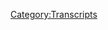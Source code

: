 {{DEFAULTSORT:
    #_TRANSCRIPT_0669:Chatting With Amanda Moore
}}{{Transcript
    | title         = [[669: Chatting With Amanda Moore]]
    | caption       = [https://knowledgefight.libsyn.com/669-chatting-with-amanda-moore Listen to this episode on Libsyn]
    | episodeNumber = [[669: Chatting With Amanda Moore|669]]
    | length        = 01:23:18
}}

{{MessageBox
    | header     = Warning: Bot Generated Content
    | text       = This transcript was automatically generated by transcription software and likely contains many mistakes and misattributions. Please check the audio for definitive quotes, attribution, and context.
    | image      = N3yvass4myg91.webp
    | imagewidth = 50px
    | id         = warning
}}

{{TranscriptBlock
    | name      = Unknown Speaker
    | timestamp = 00:00:00.000
    | text      = N-N-N-N-N-N-N-Knowledge Fight
}}

{{TranscriptBlock
    | name      = Unknown Speaker
    | timestamp = 00:00:12.960
    | text      = Damn, Ed, Jordan, I am SWEATING
}}

{{TranscriptBlock
    | name      = Unknown Speaker
    | timestamp = 00:00:18.039
    | text      = knowledgefight.com, it's time to pray
}}

{{TranscriptBlock
    | name      = Unknown Speaker
    | timestamp = 00:00:21.320
    | text      = I have great respect for knowledgefight
}}

{{TranscriptBlock
    | name      = Unknown Speaker
    | timestamp = 00:00:23.920
    | text      = knowledgefight
}}

{{TranscriptBlock
    | name      = Unknown Speaker
    | timestamp = 00:00:25.199
    | text      = I'm sick of them posing as if they're the good guys
}}

{{TranscriptBlock
    | name      = Unknown Speaker
    | timestamp = 00:00:27.440
    | text      = Shang, we are the bad guys, knowledge fight
}}

{{TranscriptBlock
    | name      = Unknown Speaker
    | timestamp = 00:00:30.000
    | text      = Dan and Jordan, knowledge fight
}}

{{TranscriptBlock
    | name      = Unknown Speaker
    | timestamp = 00:00:32.240
    | text      = Riddle her, riddle her, riddle her
}}

{{TranscriptBlock
    | name      = Unknown Speaker
    | timestamp = 00:00:35.039
    | text      = Need, I need money
}}

{{TranscriptBlock
    | name      = Unknown Speaker
    | timestamp = 00:00:36.479
    | text      = Riddle her, riddle her, riddle her
}}

{{TranscriptBlock
    | name      = Unknown Speaker
    | timestamp = 00:00:39.359
    | text      = Andy and Kansas, Andy and, Andy and
}}

{{TranscriptBlock
    | name      = Unknown Speaker
    | timestamp = 00:00:42.240
    | text      = Stop it, Andy and, Andy and, Andy and, Andy and, Andy and
}}

{{TranscriptBlock
    | name      = Unknown Speaker
    | timestamp = 00:00:46.240
    | text      = It's time to pray
}}

{{TranscriptBlock
    | name      = Unknown Speaker
    | timestamp = 00:00:47.119
    | text      = Andy and Kansas, you're on the air, thanks for holding us
}}

{{TranscriptBlock
    | name      = Unknown Speaker
    | timestamp = 00:00:49.359
    | text      = Hello Alex, I'm a first time caller, I'm a huge fan
}}

{{TranscriptBlock
    | name      = Unknown Speaker
    | timestamp = 00:00:51.759
    | text      = I love your work
}}

{{TranscriptBlock
    | name      = Unknown Speaker
    | timestamp = 00:00:52.960
    | text      = knowledgefight
}}

{{TranscriptBlock
    | name      = Unknown Speaker
    | timestamp = 00:00:54.640
    | text      = knowledgefight.com
}}

{{TranscriptBlock
    | name      = Unknown Speaker
    | timestamp = 00:00:58.399
    | text      = I love you
}}

{{TranscriptBlock
    | name      = Unknown Speaker
    | timestamp = 00:00:59.119
    | text      = Hey everybody, welcome back to Knowledge Fight, I'm Dan
}}

{{TranscriptBlock
    | name      = Unknown Speaker
    | timestamp = 00:01:02.079
    | text      = Jordan not here today, Jordan on vacation
}}

{{TranscriptBlock
    | name      = Unknown Speaker
    | timestamp = 00:01:05.840
    | text      = Dan here, Celine, somewhere over there, mewing
}}

{{TranscriptBlock
    | name      = Unknown Speaker
    | timestamp = 00:01:10.000
    | text      = Hello, I am one guy who likes to sit around
}}

{{TranscriptBlock
    | name      = Unknown Speaker
    | timestamp = 00:01:13.920
    | text      = and worship at the altar scene and talk a little bit about
}}

{{TranscriptBlock
    | name      = Unknown Speaker
    | timestamp = 00:01:17.040
    | text      = Alex Jones and if Jordan were here I would imagine that
}}

{{TranscriptBlock
    | name      = Unknown Speaker
    | timestamp = 00:01:20.640
    | text      = right about now I'd be getting just incredibly surprised by him
}}

{{TranscriptBlock
    | name      = Unknown Speaker
    | timestamp = 00:01:24.480
    | text      = asking me if I had a bright spot and if he were here I would tell
}}

{{TranscriptBlock
    | name      = Unknown Speaker
    | timestamp = 00:01:28.959
    | text      = him that my bright spot today is actually it's something that
}}

{{TranscriptBlock
    | name      = Unknown Speaker
    | timestamp = 00:01:31.680
    | text      = maybe a little delayed being a bright spot but there's a new season of
}}

{{TranscriptBlock
    | name      = Unknown Speaker
    | timestamp = 00:01:35.519
    | text      = Survivor upon us it started a couple weeks back me and my
}}

{{TranscriptBlock
    | name      = Unknown Speaker
    | timestamp = 00:01:39.680
    | text      = friend Angela Lampsbury have been been watching the season a lot of
}}

{{TranscriptBlock
    | name      = Unknown Speaker
    | timestamp = 00:01:43.920
    | text      = there's a there's a lot of problems with with Survivor
}}

{{TranscriptBlock
    | name      = Unknown Speaker
    | timestamp = 00:01:47.120
    | text      = still I think I think they have added too many bells and whistles I think
}}

{{TranscriptBlock
    | name      = Unknown Speaker
    | timestamp = 00:01:52.719
    | text      = I've made this point in the past too many convoluted rules about
}}

{{TranscriptBlock
    | name      = Unknown Speaker
    | timestamp = 00:01:59.200
    | text      = idols that only have power at a certain point oh
}}

{{TranscriptBlock
    | name      = Unknown Speaker
    | timestamp = 00:02:02.959
    | text      = god the the it's it's a mess if you if you don't know what I'm
}}

{{TranscriptBlock
    | name      = Unknown Speaker
    | timestamp = 00:02:07.519
    | text      = talking about if you don't understand these Byzantine rules that Survivor has
}}

{{TranscriptBlock
    | name      = Unknown Speaker
    | timestamp = 00:02:11.280
    | text      = added good for you I'm rambling a little bit that's what
}}

{{TranscriptBlock
    | name      = Unknown Speaker
    | timestamp = 00:02:14.879
    | text      = happens when I'm sitting here alone I suppose so I wanted to
}}

{{TranscriptBlock
    | name      = Unknown Speaker
    | timestamp = 00:02:19.919
    | text      = put out a little special sneaky snake episode today
}}

{{TranscriptBlock
    | name      = Unknown Speaker
    | timestamp = 00:02:23.280
    | text      = and in Jordan's absence we thought take the opportunity to have a chat with
}}

{{TranscriptBlock
    | name      = Unknown Speaker
    | timestamp = 00:02:27.840
    | text      = somebody who folks have requested that we we have a
}}

{{TranscriptBlock
    | name      = Unknown Speaker
    | timestamp = 00:02:31.520
    | text      = chat with and someone who I think is a very interesting person and so I
}}

{{TranscriptBlock
    | name      = Unknown Speaker
    | timestamp = 00:02:37.599
    | text      = sat down and had a little chat with Amanda Moore and
}}

{{TranscriptBlock
    | name      = Unknown Speaker
    | timestamp = 00:02:41.120
    | text      = we will be getting into that in just a moment but before we do
}}

{{TranscriptBlock
    | name      = Unknown Speaker
    | timestamp = 00:02:44.479
    | text      = I would like to take a little moment to say hello to some new wonks
}}

{{TranscriptBlock
    | name      = Unknown Speaker
    | timestamp = 00:02:48.400
    | text      = so first wonky Kong thank you so much you are now policy wonk
}}

{{TranscriptBlock
    | name      = Unknown Speaker
    | timestamp = 00:02:51.680
    | text      = I'm a policy wonk next Barleywine versus the westboro baptist church thank you
}}

{{TranscriptBlock
    | name      = Unknown Speaker
    | timestamp = 00:02:55.680
    | text      = so much you are now policy wonk I'm a policy wonk thank you so much next
}}

{{TranscriptBlock
    | name      = Unknown Speaker
    | timestamp = 00:02:59.520
    | text      = on Infowars with his pile of documents all day long in the Shays lounge on
}}

{{TranscriptBlock
    | name      = Unknown Speaker
    | timestamp = 00:03:03.680
    | text      = the Shays lounge thank you so much you are now policy wonk
}}

{{TranscriptBlock
    | name      = Unknown Speaker
    | timestamp = 00:03:06.319
    | text      = I'm a policy wonk next Zachary motherfucking
}}

{{TranscriptBlock
    | name      = Unknown Speaker
    | timestamp = 00:03:09.599
    | text      = Sorrow thank you so much you are now policy wonk I'm a policy wonk
}}

{{TranscriptBlock
    | name      = Unknown Speaker
    | timestamp = 00:03:13.439
    | text      = and Kit Daniels crying because he can't have any gummy worms thank you so much
}}

{{TranscriptBlock
    | name      = Unknown Speaker
    | timestamp = 00:03:16.960
    | text      = You are now policy wonk. I'm a policy wonk and guess what Jordan who's not here?
}}

{{TranscriptBlock
    | name      = Unknown Speaker
    | timestamp = 00:03:20.879
    | text      = We have a technocrat at the mix
}}

{{TranscriptBlock
    | name      = Unknown Speaker
    | timestamp = 00:03:22.960
    | text      = So thank you so much to the technocrat who is a techno cat in a techno hat. You're now a technocrat
}}

{{TranscriptBlock
    | name      = Unknown Speaker
    | timestamp = 00:03:29.240
    | text      = I'm a policy wonk. I have risen above my enemies. I might quit tomorrow. Actually. I'm just gonna take a little break you know a
}}

{{TranscriptBlock
    | name      = Unknown Speaker
    | timestamp = 00:03:38.639
    | text      = little breaky for me and
}}

{{TranscriptBlock
    | name      = Unknown Speaker
    | timestamp = 00:03:41.599
    | text      = then we're going to come back and
}}

{{TranscriptBlock
    | name      = Unknown Speaker
    | timestamp = 00:03:44.360
    | text      = And I'm gonna start the show over
}}

{{TranscriptBlock
    | name      = Unknown Speaker
    | timestamp = 00:03:51.240
    | text      = Fuck you
}}

{{TranscriptBlock
    | name      = Unknown Speaker
    | timestamp = 00:03:52.560
    | text      = Fuck you. I got plenty of words for you
}}

{{TranscriptBlock
    | name      = Unknown Speaker
    | timestamp = 00:03:55.159
    | text      = But at the end of the day fuck you and your New World Order and fuck the horse
}}

{{TranscriptBlock
    | name      = Unknown Speaker
    | timestamp = 00:03:59.400
    | text      = She rode in on and all your shit. Maybe today should be my last broadcast. Maybe I'll just be gone a month. Maybe five years
}}

{{TranscriptBlock
    | name      = Unknown Speaker
    | timestamp = 00:04:07.400
    | text      = Maybe I'll walk out of here tomorrow, and you never see me again
}}

{{TranscriptBlock
    | name      = Unknown Speaker
    | timestamp = 00:04:11.400
    | text      = That's really what I want to do. I
}}

{{TranscriptBlock
    | name      = Unknown Speaker
    | timestamp = 00:04:13.400
    | text      = Never want to come back here again
}}

{{TranscriptBlock
    | name      = Unknown Speaker
    | timestamp = 00:04:15.319
    | text      = I apologize to the crew and the listeners yesterday that I was legitimately having breakdowns on air
}}

{{TranscriptBlock
    | name      = Unknown Speaker
    | timestamp = 00:04:22.560
    | text      = I'll be better tomorrow. We will find out if he's ever better, but for now
}}

{{TranscriptBlock
    | name      = Unknown Speaker
    | timestamp = 00:04:28.800
    | text      = On that note let us jump to this interview that me and Amanda did and
}}

{{TranscriptBlock
    | name      = Unknown Speaker
    | timestamp = 00:04:36.439
    | text      = We will catch you on on Friday for another episode. We will see you then
}}

{{TranscriptBlock
    | name      = Unknown Speaker
    | timestamp = 00:04:41.279
    | text      = Hello folks
}}

{{TranscriptBlock
    | name      = Unknown Speaker
    | timestamp = 00:04:43.720
    | text      = How do you do joining me today in in Jordan's absence?
}}

{{TranscriptBlock
    | name      = Unknown Speaker
    | timestamp = 00:04:47.759
    | text      = I I thought there was somebody who I wanted to have a conversation with somebody who I found very interesting and thought
}}

{{TranscriptBlock
    | name      = Unknown Speaker
    | timestamp = 00:04:54.439
    | text      = Might be relevant to a lot of the topics that we cover on the show
}}

{{TranscriptBlock
    | name      = Unknown Speaker
    | timestamp = 00:04:58.600
    | text      = So I'm thrilled to be joined today by Amanda Moore. How are you?
}}

{{TranscriptBlock
    | name      = Unknown Speaker
    | timestamp = 00:05:04.120
    | text      = Good I'm so happy to be here on my favorite podcast
}}

{{TranscriptBlock
    | name      = Unknown Speaker
    | timestamp = 00:05:07.360
    | text      = I'm thrilled that you enjoy the show
}}

{{TranscriptBlock
    | name      = Unknown Speaker
    | timestamp = 00:05:12.199
    | text      = I feel like for most people it's probably not a healthy thing, but given your particular
}}

{{TranscriptBlock
    | name      = Unknown Speaker
    | timestamp = 00:05:18.879
    | text      = Path and trajectory, maybe it's it's appropriate for you to enjoy the show
}}

{{TranscriptBlock
    | name      = Unknown Speaker
    | timestamp = 00:05:26.839
    | text      = Yeah, yeah, I
}}

{{TranscriptBlock
    | name      = Unknown Speaker
    | timestamp = 00:05:29.000
    | text      = Made my message to you previously when I was undercover so you know
}}

{{TranscriptBlock
    | name      = Unknown Speaker
    | timestamp = 00:05:32.720
    | text      = Mm-hmm for those who do not know
}}

{{TranscriptBlock
    | name      = Unknown Speaker
    | timestamp = 00:05:37.319
    | text      = Who you are and what you your your experience? Do you want to give like a little bit of a brief version of it?
}}

{{TranscriptBlock
    | name      = Unknown Speaker
    | timestamp = 00:05:43.720
    | text      = I don't want to tell it lest I lest I screw up some sort of details
}}

{{TranscriptBlock
    | name      = Unknown Speaker
    | timestamp = 00:05:49.600
    | text      = So I
}}

{{TranscriptBlock
    | name      = Unknown Speaker
    | timestamp = 00:05:51.439
    | text      = Kind of accidentally on purpose when undercover in the car right during coven
}}

{{TranscriptBlock
    | name      = Unknown Speaker
    | timestamp = 00:05:56.839
    | text      = Uh, so I went to steel rallies January 6 CPAC
}}

{{TranscriptBlock
    | name      = Unknown Speaker
    | timestamp = 00:06:03.800
    | text      = Matt gates
}}

{{TranscriptBlock
    | name      = Unknown Speaker
    | timestamp = 00:06:05.720
    | text      = Undersers, which is so embarrassing
}}

{{TranscriptBlock
    | name      = Unknown Speaker
    | timestamp = 00:06:08.279
    | text      = You know, you name it. I did it
}}

{{TranscriptBlock
    | name      = Unknown Speaker
    | timestamp = 00:06:11.279
    | text      = So and so now here we are
}}

{{TranscriptBlock
    | name      = Unknown Speaker
    | timestamp = 00:06:14.860
    | text      = So what what were the like actual dates that like you were like beginning and end of your time?
}}

{{TranscriptBlock
    | name      = Unknown Speaker
    | timestamp = 00:06:22.759
    | text      = Doing this undercover
}}

{{TranscriptBlock
    | name      = Unknown Speaker
    | timestamp = 00:06:24.759
    | text      = activity
}}

{{TranscriptBlock
    | name      = Unknown Speaker
    | timestamp = 00:06:27.560
    | text      = My first event I went to you was the November
}}

{{TranscriptBlock
    | name      = Unknown Speaker
    | timestamp = 00:06:31.120
    | text      = 2020 still rally in Washington DC right after Trump lost the election
}}

{{TranscriptBlock
    | name      = Unknown Speaker
    | timestamp = 00:06:38.160
    | text      = That was that was the end of Owen Schroyer's Caravan up the East Coast
}}

{{TranscriptBlock
    | name      = Unknown Speaker
    | timestamp = 00:06:44.399
    | text      = Yeah, yeah
}}

{{TranscriptBlock
    | name      = Unknown Speaker
    | timestamp = 00:06:46.399
    | text      = Wow to be there for the end of the Infowars Caravan what what a treat I
}}

{{TranscriptBlock
    | name      = Unknown Speaker
    | timestamp = 00:06:54.879
    | text      = Have to start describing it. My my time started when Owen Schroyer's Caravan ended in my city
}}

{{TranscriptBlock
    | name      = Unknown Speaker
    | timestamp = 00:07:02.319
    | text      = And then I got stops unfortunate in September 2021, okay, okay
}}

{{TranscriptBlock
    | name      = Unknown Speaker
    | timestamp = 00:07:07.779
    | text      = So yeah, that's that's a pretty good stretch that covers a lot of like the really
}}

{{TranscriptBlock
    | name      = Unknown Speaker
    | timestamp = 00:07:12.600
    | text      = sort of more
}}

{{TranscriptBlock
    | name      = Unknown Speaker
    | timestamp = 00:07:14.120
    | text      = turbulent times around that run that stretch
}}

{{TranscriptBlock
    | name      = Unknown Speaker
    | timestamp = 00:07:19.439
    | text      = You said that accidentally and on purpose yeah when we went undercover
}}

{{TranscriptBlock
    | name      = Unknown Speaker
    | timestamp = 00:07:25.560
    | text      = What what do you think was more do you think was more of an accident or more on purpose?
}}

{{TranscriptBlock
    | name      = Unknown Speaker
    | timestamp = 00:07:31.199
    | text      = You know, I think
}}

{{TranscriptBlock
    | name      = Unknown Speaker
    | timestamp = 00:07:33.720
    | text      = My plan was just to go like I went to the stuff is still rallies and I was just like there
}}

{{TranscriptBlock
    | name      = Unknown Speaker
    | timestamp = 00:07:37.959
    | text      = I'm like I was taking pictures and like tweeting about it and for that second stuff to still rally in December of 2020
}}

{{TranscriptBlock
    | name      = Unknown Speaker
    | timestamp = 00:07:45.720
    | text      = Asked me to put some audio since I live here and they knew I was gonna go anyway
}}

{{TranscriptBlock
    | name      = Unknown Speaker
    | timestamp = 00:07:50.800
    | text      = and so then I
}}

{{TranscriptBlock
    | name      = Unknown Speaker
    | timestamp = 00:07:52.839
    | text      = Will go to the fair wine and I'll just see if I can sell the other another podcast with I can write whatever and then
}}

{{TranscriptBlock
    | name      = Unknown Speaker
    | timestamp = 00:08:00.519
    | text      = We started me capital. So I was like
}}

{{TranscriptBlock
    | name      = Unknown Speaker
    | timestamp = 00:08:02.800
    | text      = So
}}

{{TranscriptBlock
    | name      = Unknown Speaker
    | timestamp = 00:08:06.160
    | text      = It kind of just kept escalating so I don't ever mentally kind of go to things and like
}}

{{TranscriptBlock
    | name      = Unknown Speaker
    | timestamp = 00:08:10.920
    | text      = in and out and not have a personality but
}}

{{TranscriptBlock
    | name      = Unknown Speaker
    | timestamp = 00:08:14.079
    | text      = when I was at CPAC, which is a
}}

{{TranscriptBlock
    | name      = Unknown Speaker
    | timestamp = 00:08:16.920
    | text      = mainstream Republican event a
}}

{{TranscriptBlock
    | name      = Unknown Speaker
    | timestamp = 00:08:20.399
    | text      = Nazi recruited me to help his grassroots organization get more Congress members so
}}

{{TranscriptBlock
    | name      = Unknown Speaker
    | timestamp = 00:08:26.800
    | text      = became a
}}

{{TranscriptBlock
    | name      = Unknown Speaker
    | timestamp = 00:08:28.800
    | text      = Undercover person so yeah, it seems like it was
}}

{{TranscriptBlock
    | name      = Unknown Speaker
    | timestamp = 00:08:33.240
    | text      = You know being around and then people coming up to you and and sort of being like hey you you wanna
}}

{{TranscriptBlock
    | name      = Unknown Speaker
    | timestamp = 00:08:40.480
    | text      = You want to dip in a little further?
}}

{{TranscriptBlock
    | name      = Unknown Speaker
    | timestamp = 00:08:42.600
    | text      = I guess that's that probably makes I mean that's probably a path a lot of people go down who are more willing and less
}}

{{TranscriptBlock
    | name      = Unknown Speaker
    | timestamp = 00:08:51.840
    | text      = Having a mind for
}}

{{TranscriptBlock
    | name      = Unknown Speaker
    | timestamp = 00:08:54.799
    | text      = Undercover operation
}}

{{TranscriptBlock
    | name      = Unknown Speaker
    | timestamp = 00:08:56.799
    | text      = Yeah, yeah people would ask me, you know, oh, well, how did you been in public politics before?
}}

{{TranscriptBlock
    | name      = Unknown Speaker
    | timestamp = 00:09:01.840
    | text      = And I would say no and I would just like well, you know from Maryland and everybody I grew up with is very, you know
}}

{{TranscriptBlock
    | name      = Unknown Speaker
    | timestamp = 00:09:07.039
    | text      = Liberal and so, you know, they know I'm conservative
}}

{{TranscriptBlock
    | name      = Unknown Speaker
    | timestamp = 00:09:09.840
    | text      = They assume I didn't vote for Trump and I've never corrected them but now COVID
}}

{{TranscriptBlock
    | name      = Unknown Speaker
    | timestamp = 00:09:15.200
    | text      = Thank you. Stay in or you leave your house and so everybody knows and so I've like lost my friends and my support group
}}

{{TranscriptBlock
    | name      = Unknown Speaker
    | timestamp = 00:09:20.960
    | text      = I'm trying to find a new set of people and everybody would be like, oh, yeah, totally normal happens all the time
}}

{{TranscriptBlock
    | name      = Unknown Speaker
    | timestamp = 00:09:24.960
    | text      = Yes
}}

{{TranscriptBlock
    | name      = Unknown Speaker
    | timestamp = 00:09:26.960
    | text      = Interesting. Did you feel like you were intentionally creating that as a way to make yourself look more vulnerable?
}}

{{TranscriptBlock
    | name      = Unknown Speaker
    | timestamp = 00:09:35.200
    | text      = Like that those sort of descriptions of yourself like that would be the sort of person that they would want to recruit in
}}

{{TranscriptBlock
    | name      = Unknown Speaker
    | timestamp = 00:09:43.519
    | text      = It's interesting. I never I've ever thought about it. I was just like, oh shit
}}

{{TranscriptBlock
    | name      = Unknown Speaker
    | timestamp = 00:09:47.000
    | text      = I need a reason why I wouldn't even put my name. I don't come up as a member of the Young Republicans Club
}}

{{TranscriptBlock
    | name      = Unknown Speaker
    | timestamp = 00:09:51.519
    | text      = But that's yeah
}}

{{TranscriptBlock
    | name      = Unknown Speaker
    | timestamp = 00:09:53.519
    | text      = That's actually a really good point
}}

{{TranscriptBlock
    | name      = Unknown Speaker
    | timestamp = 00:09:54.960
    | text      = It seems like that is the a lot of the sort of people you hear who fall down these these rabbit holes or people who
}}

{{TranscriptBlock
    | name      = Unknown Speaker
    | timestamp = 00:10:02.799
    | text      = you know don't have those support structures people who maybe have
}}

{{TranscriptBlock
    | name      = Unknown Speaker
    | timestamp = 00:10:07.720
    | text      = gotten some
}}

{{TranscriptBlock
    | name      = Unknown Speaker
    | timestamp = 00:10:09.440
    | text      = Weird politics and the people around them are tolerant of it or or just have had enough of it
}}

{{TranscriptBlock
    | name      = Unknown Speaker
    | timestamp = 00:10:15.440
    | text      = And then they find the people who will accept them, you know, yeah
}}

{{TranscriptBlock
    | name      = Unknown Speaker
    | timestamp = 00:10:19.600
    | text      = Yeah, it was definitely common and I mean it like it's a crass way to say it but like it is true like during COVID
}}

{{TranscriptBlock
    | name      = Unknown Speaker
    | timestamp = 00:10:25.279
    | text      = like
}}

{{TranscriptBlock
    | name      = Unknown Speaker
    | timestamp = 00:10:26.279
    | text      = especially here and I know the rest of the country was different because I traveled all around the country for COVID but like here like
}}

{{TranscriptBlock
    | name      = Unknown Speaker
    | timestamp = 00:10:32.120
    | text      = You know people like DC had one of the highest mass compliance rates in the country
}}

{{TranscriptBlock
    | name      = Unknown Speaker
    | timestamp = 00:10:36.000
    | text      = So people were a mass outside like well into the summer of 2020
}}

{{TranscriptBlock
    | name      = Unknown Speaker
    | timestamp = 00:10:39.799
    | text      = I mean it was it was all very much like if somebody didn't do the rules they're gonna do was socially acceptable
}}

{{TranscriptBlock
    | name      = Unknown Speaker
    | timestamp = 00:10:46.440
    | text      = I mean you definitely were like
}}

{{TranscriptBlock
    | name      = Unknown Speaker
    | timestamp = 00:10:48.440
    | text      = You know
}}

{{TranscriptBlock
    | name      = Unknown Speaker
    | timestamp = 00:10:49.639
    | text      = Mm-hmm unless you were in Congress and then you get away with it
}}

{{TranscriptBlock
    | name      = Unknown Speaker
    | timestamp = 00:10:55.200
    | text      = That's true
}}

{{TranscriptBlock
    | name      = Unknown Speaker
    | timestamp = 00:10:58.000
    | text      = So you you went undercover and did you I guess
}}

{{TranscriptBlock
    | name      = Unknown Speaker
    | timestamp = 00:11:02.639
    | text      = Something that I'm kind of interested in is like early on when you started to notice that you know
}}

{{TranscriptBlock
    | name      = Unknown Speaker
    | timestamp = 00:11:08.960
    | text      = Like you're you're getting in enmeshed in some of these circles
}}

{{TranscriptBlock
    | name      = Unknown Speaker
    | timestamp = 00:11:12.639
    | text      = What what sort of gold did you have with the undercover thing? Like did it was there a like
}}

{{TranscriptBlock
    | name      = Unknown Speaker
    | timestamp = 00:11:20.519
    | text      = I'm gonna find criminal activity or
}}

{{TranscriptBlock
    | name      = Unknown Speaker
    | timestamp = 00:11:24.320
    | text      = Information or what was where was your mind at?
}}

{{TranscriptBlock
    | name      = Unknown Speaker
    | timestamp = 00:11:28.279
    | text      = I was freaking out. I mean at first like I said, you know, like once the guy like talked to me at some talk
}}

{{TranscriptBlock
    | name      = Unknown Speaker
    | timestamp = 00:11:34.399
    | text      = I was like, hey, we have this group. I was still like whatever. Um, you know, I wasn't I then I googled him
}}

{{TranscriptBlock
    | name      = Unknown Speaker
    | timestamp = 00:11:41.279
    | text      = And I realized I was like okay. His group is like actually working Congress
}}

{{TranscriptBlock
    | name      = Unknown Speaker
    | timestamp = 00:11:45.519
    | text      = They are actually helping write stuff with Congress
}}

{{TranscriptBlock
    | name      = Unknown Speaker
    | timestamp = 00:11:49.080
    | text      = And when I messaged him, I was like, yeah, I'm very interested in helping you
}}

{{TranscriptBlock
    | name      = Unknown Speaker
    | timestamp = 00:11:52.080
    | text      = He's like, well, I have this contract at the Hungarian embassy. So you guys can you know, and so I was like, oh my god
}}

{{TranscriptBlock
    | name      = Unknown Speaker
    | timestamp = 00:11:58.799
    | text      = I'm I still like in this edition like
}}

{{TranscriptBlock
    | name      = Unknown Speaker
    | timestamp = 00:12:02.480
    | text      = So I I mean it became like yeah, I was like this is you know
}}

{{TranscriptBlock
    | name      = Unknown Speaker
    | timestamp = 00:12:06.759
    | text      = It's something you should write about us to call probably like write some long-form article or something and then it started to be like, okay
}}

{{TranscriptBlock
    | name      = Unknown Speaker
    | timestamp = 00:12:12.399
    | text      = Well, obviously like I think there might be criminal churches here. This is definitely something that
}}

{{TranscriptBlock
    | name      = Unknown Speaker
    | timestamp = 00:12:17.559
    | text      = Voters should know about really like congressperson that's running
}}

{{TranscriptBlock
    | name      = Unknown Speaker
    | timestamp = 00:12:22.000
    | text      = Obviously, this is much more than the long-form piece now that I have to rate
}}

{{TranscriptBlock
    | name      = Unknown Speaker
    | timestamp = 00:12:26.000
    | text      = and so it's just kind of like all over the place, but I didn't really
}}

{{TranscriptBlock
    | name      = Unknown Speaker
    | timestamp = 00:12:30.159
    | text      = Still didn't really have a plan other than get as much information as possible and then sort it out later
}}

{{TranscriptBlock
    | name      = Unknown Speaker
    | timestamp = 00:12:34.639
    | text      = Mm-hmm. Did did a plan of like what you were doing develop over time?
}}

{{TranscriptBlock
    | name      = Unknown Speaker
    | timestamp = 00:12:39.679
    | text      = Was there there was there like a point where you realized like, all right
}}

{{TranscriptBlock
    | name      = Unknown Speaker
    | timestamp = 00:12:43.279
    | text      = This is this is why I'm here or why I'm doing this
}}

{{TranscriptBlock
    | name      = Unknown Speaker
    | timestamp = 00:12:46.679
    | text      = Well, I mean the plan, my plan was to like
}}

{{TranscriptBlock
    | name      = Unknown Speaker
    | timestamp = 00:12:50.960
    | text      = Really gives much information about this particular group as possible
}}

{{TranscriptBlock
    | name      = Unknown Speaker
    | timestamp = 00:12:53.440
    | text      = And I was I mean a bunch so many so many people that I was on a ton of journalists knew what I was doing
}}

{{TranscriptBlock
    | name      = Unknown Speaker
    | timestamp = 00:12:58.840
    | text      = A lot of people knew some on the record and some off the records
}}

{{TranscriptBlock
    | name      = Unknown Speaker
    | timestamp = 00:13:01.840
    | text      = The information that I was getting um, and it was just it was hard to say because it's like
}}

{{TranscriptBlock
    | name      = Unknown Speaker
    | timestamp = 00:13:07.879
    | text      = You can see obviously if if A and B is happening then like, you know C is happening, too
}}

{{TranscriptBlock
    | name      = Unknown Speaker
    | timestamp = 00:13:13.799
    | text      = We have to be able to improve it
}}

{{TranscriptBlock
    | name      = Unknown Speaker
    | timestamp = 00:13:15.559
    | text      = It's a lot of it was just like can you pull out more information from these people?
}}

{{TranscriptBlock
    | name      = Unknown Speaker
    | timestamp = 00:13:20.320
    | text      = And then I was also like going to like QAnon stuff, which wasn't really related to fascism
}}

{{TranscriptBlock
    | name      = Unknown Speaker
    | timestamp = 00:13:25.559
    | text      = That was just for fun
}}

{{TranscriptBlock
    | name      = Unknown Speaker
    | timestamp = 00:13:27.559
    | text      = And a lot of that was like, they don't have media, they don't allow media
}}

{{TranscriptBlock
    | name      = Unknown Speaker
    | timestamp = 00:13:32.559
    | text      = And they don't they don't if they live stream something gets taken down
}}

{{TranscriptBlock
    | name      = Unknown Speaker
    | timestamp = 00:13:36.559
    | text      = So that's like lost the lost QAnon Chronicles of 2021
}}

{{TranscriptBlock
    | name      = Unknown Speaker
    | timestamp = 00:13:41.559
    | text      = That I was recording. So that was a little different
}}

{{TranscriptBlock
    | name      = Unknown Speaker
    | timestamp = 00:13:44.559
    | text      = So you have like an archive of of like the the the what would it be the apocrypha of
}}

{{TranscriptBlock
    | name      = Unknown Speaker
    | timestamp = 00:13:52.559
    | text      = That's gonna be valuable one day that's gonna be that's gonna be in a college archive
}}

{{TranscriptBlock
    | name      = Unknown Speaker
    | timestamp = 00:13:58.559
    | text      = Um, so yeah
}}

{{TranscriptBlock
    | name      = Unknown Speaker
    | timestamp = 00:14:00.559
    | text      = A whole year of experiences that you've had that's obviously going to be more than like a single piece
}}

{{TranscriptBlock
    | name      = Unknown Speaker
    | timestamp = 00:14:09.559
    | text      = As you're describing it, you know, you're going to be sort of more mainstream conservative
}}

{{TranscriptBlock
    | name      = Unknown Speaker
    | timestamp = 00:14:16.559
    | text      = Areas, you know, whether it be the CPEC or I guess you could call stop the steal stuff like fairly mainstream now
}}

{{TranscriptBlock
    | name      = Unknown Speaker
    | timestamp = 00:14:25.559
    | text      = And then the QAnon stuff
}}

{{TranscriptBlock
    | name      = Unknown Speaker
    | timestamp = 00:14:27.559
    | text      = And so there's there's sort of multiple threads and they kind of how much overlap did you experience between that that kind of those worlds
}}

{{TranscriptBlock
    | name      = Unknown Speaker
    | timestamp = 00:14:37.559
    | text      = So here's like a couple of examples
}}

{{TranscriptBlock
    | name      = Unknown Speaker
    | timestamp = 00:14:40.559
    | text      = I'm 33 years old and everybody I was hanging out with in the fascist world was like probably my age a little older a little younger like roughly in my age group
}}

{{TranscriptBlock
    | name      = Unknown Speaker
    | timestamp = 00:14:53.559
    | text      = QAnon stuff was way more like boomers
}}

{{TranscriptBlock
    | name      = Unknown Speaker
    | timestamp = 00:14:58.559
    | text      = And so there wouldn't be like that kind of overlap
}}

{{TranscriptBlock
    | name      = Unknown Speaker
    | timestamp = 00:15:02.559
    | text      = The overlap that I would see would be like Turning Point USA which is meant for mainstream young Republicans
}}

{{TranscriptBlock
    | name      = Unknown Speaker
    | timestamp = 00:15:11.559
    | text      = Like the fascists that I was hanging out with would go there and recruit people like obviously they got me at CPEC
}}

{{TranscriptBlock
    | name      = Unknown Speaker
    | timestamp = 00:15:17.559
    | text      = They would be happy to use the QAnon people for sure which they talked about extensively
}}

{{TranscriptBlock
    | name      = Unknown Speaker
    | timestamp = 00:15:24.559
    | text      = I think a lot of it's like the age difference where if I have the stuff I was going to live free
}}

{{TranscriptBlock
    | name      = Unknown Speaker
    | timestamp = 00:15:31.559
    | text      = So if I was going to like maybe free QAnon stuff or like if I was more on the west coast where there's like all those rallies in LA
}}

{{TranscriptBlock
    | name      = Unknown Speaker
    | timestamp = 00:15:39.559
    | text      = Where they do skew much younger I probably would have seen more crossover but just the way it worked out
}}

{{TranscriptBlock
    | name      = Unknown Speaker
    | timestamp = 00:15:45.559
    | text      = Well on January 6 I actually I messaged a friend of the show Mike Rothschild and I was like this is the first time I've seen a guy in a three percenter shirt
}}

{{TranscriptBlock
    | name      = Unknown Speaker
    | timestamp = 00:15:56.559
    | text      = Talked to a guy in a QAnon shirt, they're like grilling hot dogs before we stormed the capitol you know
}}

{{TranscriptBlock
    | name      = Unknown Speaker
    | timestamp = 00:16:01.559
    | text      = And so that was a lot and then like three percenters were handing out water bottles at a QAnon oven I went to
}}

{{TranscriptBlock
    | name      = Unknown Speaker
    | timestamp = 00:16:08.559
    | text      = They were like providing like security and like services for us
}}

{{TranscriptBlock
    | name      = Unknown Speaker
    | timestamp = 00:16:13.559
    | text      = Oh wow, so do you have a feeling or a sense then that like what you experienced was like after that there was more melding?
}}

{{TranscriptBlock
    | name      = Unknown Speaker
    | timestamp = 00:16:23.559
    | text      = Yeah, I've never seen it until January 6th so I'm like this is not my first like I've never been undercover but because of the way I walk
}}

{{TranscriptBlock
    | name      = Unknown Speaker
    | timestamp = 00:16:32.559
    | text      = It's pretty easy for me just to walk into the wrong side of the protest so like Laura Loomer had a big rally in DC a few years ago
}}

{{TranscriptBlock
    | name      = Unknown Speaker
    | timestamp = 00:16:39.559
    | text      = And I literally walked out of my office on the wrong side of the building and ended up at it and I was like oh guess I'm recording this now
}}

{{TranscriptBlock
    | name      = Unknown Speaker
    | timestamp = 00:16:45.559
    | text      = And like you know there wasn't that like I mean there's just I've never seen anything like that mentioned to people because people make fun of the QAnon people you know
}}

{{TranscriptBlock
    | name      = Unknown Speaker
    | timestamp = 00:16:54.559
    | text      = Even the people in those like those right-wing circles are making fun of that yeah
}}

{{TranscriptBlock
    | name      = Unknown Speaker
    | timestamp = 00:17:01.559
    | text      = That kind of bums me out but pretty expected I would think
}}

{{TranscriptBlock
    | name      = Unknown Speaker
    | timestamp = 00:17:06.559
    | text      = So you experienced I guess then what you're describing as like you kind of being an intentional like people who are maybe more extreme
}}

{{TranscriptBlock
    | name      = Unknown Speaker
    | timestamp = 00:17:18.559
    | text      = Going to places like Turning Point, like CPEC in order to maybe find people who would be receptive to their more extreme message
}}

{{TranscriptBlock
    | name      = Unknown Speaker
    | timestamp = 00:17:26.559
    | text      = This is an intentional strategy that you see people using I take it
}}

{{TranscriptBlock
    | name      = Unknown Speaker
    | timestamp = 00:17:33.559
    | text      = Well I didn't just see people using it I actively discussed doing this
}}

{{TranscriptBlock
    | name      = Unknown Speaker
    | timestamp = 00:17:38.559
    | text      = Like I have audio with literal Nazis talking about how yeah we're gonna just start going to you know young republican stuff
}}

{{TranscriptBlock
    | name      = Unknown Speaker
    | timestamp = 00:17:45.559
    | text      = And we're gonna say yeah I'm a nationalist yeah like I'm you know obviously like I'm a white nationalist and just you know make it normal
}}

{{TranscriptBlock
    | name      = Unknown Speaker
    | timestamp = 00:17:53.559
    | text      = So yeah it's happening
}}

{{TranscriptBlock
    | name      = Unknown Speaker
    | timestamp = 00:17:55.559
    | text      = Yeah that's that's kind of not that surprising I guess I guess that like you'd expect that they would be aware of that
}}

{{TranscriptBlock
    | name      = Unknown Speaker
    | timestamp = 00:18:04.559
    | text      = I wonder how much people like the Turning Point folk are aware of that that they are being used that way
}}

{{TranscriptBlock
    | name      = Unknown Speaker
    | timestamp = 00:18:13.559
    | text      = Do you have a sense of that?
}}

{{TranscriptBlock
    | name      = Unknown Speaker
    | timestamp = 00:18:16.559
    | text      = The guys I was hanging out with in response to Turning Point
}}

{{TranscriptBlock
    | name      = Unknown Speaker
    | timestamp = 00:18:20.559
    | text      = Oh so maybe maybe fairly aware
}}

{{TranscriptBlock
    | name      = Unknown Speaker
    | timestamp = 00:18:24.559
    | text      = So there's like a weird structure too for like I was hanging out with like people who I said I was 27
}}

{{TranscriptBlock
    | name      = Unknown Speaker
    | timestamp = 00:18:31.559
    | text      = Because like obviously I need to be also my fiancé died
}}

{{TranscriptBlock
    | name      = Unknown Speaker
    | timestamp = 00:18:36.559
    | text      = That's what I would tell people because I had to explain why you know like I'm not there and I'm just sad
}}

{{TranscriptBlock
    | name      = Unknown Speaker
    | timestamp = 00:18:40.559
    | text      = I want at least eight white babies so like I think the guys are mostly like in their early 30s
}}

{{TranscriptBlock
    | name      = Unknown Speaker
    | timestamp = 00:18:47.559
    | text      = And so there is that and then below that in age range you have APU, the American Popular Studio
}}

{{TranscriptBlock
    | name      = Unknown Speaker
    | timestamp = 00:18:54.559
    | text      = Which is a spin-off group of breakers who are like Nick, Nick Fuentes is too toxic
}}

{{TranscriptBlock
    | name      = Unknown Speaker
    | timestamp = 00:18:59.559
    | text      = And then you have the honesty of Nick
}}

{{TranscriptBlock
    | name      = Unknown Speaker
    | timestamp = 00:19:01.559
    | text      = Did a trip with USA and like banned Nick, banned a handful of breakers
}}

{{TranscriptBlock
    | name      = Unknown Speaker
    | timestamp = 00:19:05.559
    | text      = And then like APU isn't welcome but plenty of those guys like go to Turning Point USA events
}}

{{TranscriptBlock
    | name      = Unknown Speaker
    | timestamp = 00:19:10.559
    | text      = And then above that you have the group I was with who's just straight up given a booth to be an exhibitor
}}

{{TranscriptBlock
    | name      = Unknown Speaker
    | timestamp = 00:19:15.559
    | text      = So it's like the more distinguished you are
}}

{{TranscriptBlock
    | name      = Unknown Speaker
    | timestamp = 00:19:18.559
    | text      = That seems like a bad vibe
}}

{{TranscriptBlock
    | name      = Unknown Speaker
    | timestamp = 00:19:22.559
    | text      = That seems like a recipe for quite an indoctrination cycle
}}

{{TranscriptBlock
    | name      = Unknown Speaker
    | timestamp = 00:19:27.559
    | text      = That stinks
}}

{{TranscriptBlock
    | name      = Unknown Speaker
    | timestamp = 00:19:30.559
    | text      = I guess one question that I'm sure you get all the time but I'm very interested in is
}}

{{TranscriptBlock
    | name      = Unknown Speaker
    | timestamp = 00:19:38.559
    | text      = Like was there ever a point where like you were like legitimately afraid for your life
}}

{{TranscriptBlock
    | name      = Unknown Speaker
    | timestamp = 00:19:49.559
    | text      = Because I have to assume that being in the like you're around people who do nothing but spread violent rhetoric
}}

{{TranscriptBlock
    | name      = Unknown Speaker
    | timestamp = 00:19:58.559
    | text      = You know like it's gotta be I would assume frequently pretty scary
}}

{{TranscriptBlock
    | name      = Unknown Speaker
    | timestamp = 00:20:05.559
    | text      = I mean I think what like the correct answer is yes but the real answer is no
}}

{{TranscriptBlock
    | name      = Unknown Speaker
    | timestamp = 00:20:11.559
    | text      = I mean I flew across the country to go on a picnic date with a Nazi overlooking a riot
}}

{{TranscriptBlock
    | name      = Unknown Speaker
    | timestamp = 00:20:18.559
    | text      = And like I got his car and I just didn't even think about it I'm like whatever this is fine
}}

{{TranscriptBlock
    | name      = Unknown Speaker
    | timestamp = 00:20:24.559
    | text      = I was like in hotel room parties with these people and I just never I never felt like I was in danger
}}

{{TranscriptBlock
    | name      = Unknown Speaker
    | timestamp = 00:20:31.559
    | text      = And I mean obviously the caveat to that is like had they realized what was going on
}}

{{TranscriptBlock
    | name      = Unknown Speaker
    | timestamp = 00:20:35.559
    | text      = I think it would have been a different story but they didn't
}}

{{TranscriptBlock
    | name      = Unknown Speaker
    | timestamp = 00:20:38.559
    | text      = And so it was never I mean the violence never directed at me
}}

{{TranscriptBlock
    | name      = Unknown Speaker
    | timestamp = 00:20:41.559
    | text      = So that worry wasn't in your mind of like maybe they know already
}}

{{TranscriptBlock
    | name      = Unknown Speaker
    | timestamp = 00:20:47.559
    | text      = These people listen
}}

{{TranscriptBlock
    | name      = Unknown Speaker
    | timestamp = 00:20:50.559
    | text      = Massive eye roll there
}}

{{TranscriptBlock
    | name      = Unknown Speaker
    | timestamp = 00:20:54.559
    | text      = Okay so wait okay first of all these these dumb shits I like I would text these guys
}}

{{TranscriptBlock
    | name      = Unknown Speaker
    | timestamp = 00:21:02.559
    | text      = So all of the guys who were in like all the fascists like actual Nazi or like Nazi people
}}

{{TranscriptBlock
    | name      = Unknown Speaker
    | timestamp = 00:21:07.559
    | text      = I would text them and they like they clearly had no idea
}}

{{TranscriptBlock
    | name      = Unknown Speaker
    | timestamp = 00:21:12.559
    | text      = I mean because they would just keep hitting on me and like whatever
}}

{{TranscriptBlock
    | name      = Unknown Speaker
    | timestamp = 00:21:14.559
    | text      = And like when I was actually doxxed someone on 4chan doxxed me and put my doxxed in all these telegram groups
}}

{{TranscriptBlock
    | name      = Unknown Speaker
    | timestamp = 00:21:19.559
    | text      = And all the QAnon people saw but the fascists didn't see it for like a week and a half
}}

{{TranscriptBlock
    | name      = Unknown Speaker
    | timestamp = 00:21:23.559
    | text      = Like I was still gonna fly down to an event in Florida that we were all supposed to go to together
}}

{{TranscriptBlock
    | name      = Unknown Speaker
    | timestamp = 00:21:27.559
    | text      = And like I was like all right I'm just gonna text them and I'm gonna see if anybody says anything
}}

{{TranscriptBlock
    | name      = Unknown Speaker
    | timestamp = 00:21:31.559
    | text      = And everybody responded immediately like they had no I mean they literally could not control themselves
}}

{{TranscriptBlock
    | name      = Unknown Speaker
    | timestamp = 00:21:37.559
    | text      = There's no way they would have been able to like not call them out
}}

{{TranscriptBlock
    | name      = Unknown Speaker
    | timestamp = 00:21:41.559
    | text      = So they don't have they don't have good information awareness
}}

{{TranscriptBlock
    | name      = Unknown Speaker
    | timestamp = 00:21:46.559
    | text      = The QAnon folks are more plugged in
}}

{{TranscriptBlock
    | name      = Unknown Speaker
    | timestamp = 00:21:49.559
    | text      = Well the QAnon folks spend all of their time in the telegram channels
}}

{{TranscriptBlock
    | name      = Unknown Speaker
    | timestamp = 00:21:53.559
    | text      = Like what new conspiracy can we come up with today oh my gosh
}}

{{TranscriptBlock
    | name      = Unknown Speaker
    | timestamp = 00:21:58.559
    | text      = Wow I guess maybe I'm just kind of like up in my head
}}

{{TranscriptBlock
    | name      = Unknown Speaker
    | timestamp = 00:22:03.559
    | text      = So I just imagine myself like constantly being like I've been figured out oh no
}}

{{TranscriptBlock
    | name      = Unknown Speaker
    | timestamp = 00:22:07.559
    | text      = Like that that's I mean I think I think it probably takes a certain amount of like putting that aside
}}

{{TranscriptBlock
    | name      = Unknown Speaker
    | timestamp = 00:22:14.559
    | text      = To be able to be in an undercover situation you know
}}

{{TranscriptBlock
    | name      = Unknown Speaker
    | timestamp = 00:22:18.559
    | text      = Yeah in the beginning I was more I wasn't scared because sometimes in the beginning wasn't anywhere where like
}}

{{TranscriptBlock
    | name      = Unknown Speaker
    | timestamp = 00:22:25.559
    | text      = I mean people in the convention center at CPAC are gonna like turn on me you know
}}

{{TranscriptBlock
    | name      = Unknown Speaker
    | timestamp = 00:22:30.559
    | text      = And like their security like I'm fine if even if everybody figured it out
}}

{{TranscriptBlock
    | name      = Unknown Speaker
    | timestamp = 00:22:35.559
    | text      = So I think it was good I kind of eased in like that because it got it out of the way I wasn't nervous
}}

{{TranscriptBlock
    | name      = Unknown Speaker
    | timestamp = 00:22:41.559
    | text      = You're saying you were in like hotel parties and stuff like so you were probably drinking with these folks and such
}}

{{TranscriptBlock
    | name      = Unknown Speaker
    | timestamp = 00:22:49.559
    | text      = Like I would be so scared of that like I don't know I maybe it's just because I talk a little bit of shit when I have some drinks
}}

{{TranscriptBlock
    | name      = Unknown Speaker
    | timestamp = 00:22:59.559
    | text      = So like I would be so afraid of just like saying the wrong thing
}}

{{TranscriptBlock
    | name      = Unknown Speaker
    | timestamp = 00:23:03.559
    | text      = I don't know I'm fascinated by this aspect of what you did like the being comfortable
}}

{{TranscriptBlock
    | name      = Unknown Speaker
    | timestamp = 00:23:10.559
    | text      = I got blackout drunk one time and it was at 20 Point USA and it was maybe the second night
}}

{{TranscriptBlock
    | name      = Unknown Speaker
    | timestamp = 00:23:18.559
    | text      = And there was some shitty dinner I don't know and I met this guy who I'd seen him the night before the hotel thing
}}

{{TranscriptBlock
    | name      = Unknown Speaker
    | timestamp = 00:23:28.559
    | text      = And we started talking and he asked me what my vision for America was and I was like oh I don't know
}}

{{TranscriptBlock
    | name      = Unknown Speaker
    | timestamp = 00:23:34.559
    | text      = I never wanted to radicalize people and so I always like match whatever energy you gave me if you were like a regular moderate republican
}}

{{TranscriptBlock
    | name      = Unknown Speaker
    | timestamp = 00:23:41.559
    | text      = I'm not gonna be like have you heard about the Jews? So he was like what do you want?
}}

{{TranscriptBlock
    | name      = Unknown Speaker
    | timestamp = 00:23:49.559
    | text      = He's like well like a friendlier Nazi Germany and I was like okay I guess you know I can say whatever you guys can
}}

{{TranscriptBlock
    | name      = Unknown Speaker
    | timestamp = 00:23:58.559
    | text      = And so we hung out and for just hours this went on and this guy flew across the country to go on a picnic date with
}}

{{TranscriptBlock
    | name      = Unknown Speaker
    | timestamp = 00:24:04.559
    | text      = And we went to a James O'Keefe sponsored open bar party afterwards and I just was like I can't do this anymore
}}

{{TranscriptBlock
    | name      = Unknown Speaker
    | timestamp = 00:24:13.559
    | text      = And I just got shitfaced so other than that I would like get like gin and tonics and like dump it out in the sink in the bathroom and fill it up with water
}}

{{TranscriptBlock
    | name      = Unknown Speaker
    | timestamp = 00:24:21.559
    | text      = Smart, smart. I mean I could relate with all angles of that like I certainly would end up slamming drinks at a open bar James O'Keefe party
}}

{{TranscriptBlock
    | name      = Unknown Speaker
    | timestamp = 00:24:36.559
    | text      = I can't imagine existing there and not
}}

{{TranscriptBlock
    | name      = Unknown Speaker
    | timestamp = 00:24:42.559
    | text      = Was that where you got your llama?
}}

{{TranscriptBlock
    | name      = Unknown Speaker
    | timestamp = 00:24:46.559
    | text      = It's where I got him. You've liberated this llama? I liberated my liberated retracto
}}

{{TranscriptBlock
    | name      = Unknown Speaker
    | timestamp = 00:24:53.559
    | text      = He was sitting on the table when I walked in and my arm was broken so I had to fling so I was like
}}

{{TranscriptBlock
    | name      = Unknown Speaker
    | timestamp = 00:24:58.559
    | text      = And I put him in the flight and people tried to steal him all night
}}

{{TranscriptBlock
    | name      = Unknown Speaker
    | timestamp = 00:25:02.559
    | text      = Well it's quite an attractive llama I can understand people wanting to swipe it
}}

{{TranscriptBlock
    | name      = Unknown Speaker
    | timestamp = 00:25:08.559
    | text      = Well I also got COVID so a llama might be like a pox
}}

{{TranscriptBlock
    | name      = Unknown Speaker
    | timestamp = 00:25:13.559
    | text      = Yeah it's like a pox blanket
}}

{{TranscriptBlock
    | name      = Unknown Speaker
    | timestamp = 00:25:16.559
    | text      = Congratulations
}}

{{TranscriptBlock
    | name      = Unknown Speaker
    | timestamp = 00:25:17.559
    | text      = Thank you
}}

{{TranscriptBlock
    | name      = Unknown Speaker
    | timestamp = 00:25:18.559
    | text      = So one of the things that I wanted to bring up is kind of like related to the stuff that we kind of go over on this show is
}}

{{TranscriptBlock
    | name      = Unknown Speaker
    | timestamp = 00:25:28.559
    | text      = I feel like my sense of things is that there's like Alex and his sort of propaganda world
}}

{{TranscriptBlock
    | name      = Unknown Speaker
    | timestamp = 00:25:37.559
    | text      = And then the sort of waters that you were swimming in they're related in as much as there's hard right extremism
}}

{{TranscriptBlock
    | name      = Unknown Speaker
    | timestamp = 00:25:46.559
    | text      = And a lot of the same ideas and a lot of the same desires for the world
}}

{{TranscriptBlock
    | name      = Unknown Speaker
    | timestamp = 00:25:52.559
    | text      = But it seems like that's a completely separate like group
}}

{{TranscriptBlock
    | name      = Unknown Speaker
    | timestamp = 00:25:57.559
    | text      = There are names that ring out in the communities that you were talking about that have nothing to do with like Alex and Infowars
}}

{{TranscriptBlock
    | name      = Unknown Speaker
    | timestamp = 00:26:06.559
    | text      = And they probably I'm guessing think that Alex is a joke
}}

{{TranscriptBlock
    | name      = Unknown Speaker
    | timestamp = 00:26:10.559
    | text      = Would that be accurate?
}}

{{TranscriptBlock
    | name      = Unknown Speaker
    | timestamp = 00:26:12.559
    | text      = If you mean the like younger fascists? No
}}

{{TranscriptBlock
    | name      = Unknown Speaker
    | timestamp = 00:26:16.559
    | text      = I mean I mean so people like
}}

{{TranscriptBlock
    | name      = Unknown Speaker
    | timestamp = 00:26:19.559
    | text      = Okay so I was at this American Policy Union event and you know they're all
}}

{{TranscriptBlock
    | name      = Unknown Speaker
    | timestamp = 00:26:26.559
    | text      = I mean one of the organizers was like 16 years old like they're not
}}

{{TranscriptBlock
    | name      = Unknown Speaker
    | timestamp = 00:26:29.559
    | text      = And they're 16 years old
}}

{{TranscriptBlock
    | name      = Unknown Speaker
    | timestamp = 00:26:34.559
    | text      = And they're all like talking and somebody was like you know we make fun of the big red man
}}

{{TranscriptBlock
    | name      = Unknown Speaker
    | timestamp = 00:26:40.559
    | text      = Because he says the frogs are turning gay and he's like what's happening the frogs are turning gay
}}

{{TranscriptBlock
    | name      = Unknown Speaker
    | timestamp = 00:26:44.559
    | text      = And we have like a moment we also applaud for Alex Jones
}}

{{TranscriptBlock
    | name      = Unknown Speaker
    | timestamp = 00:26:47.559
    | text      = And like there is this like and I don't think it's I don't think it's fake
}}

{{TranscriptBlock
    | name      = Unknown Speaker
    | timestamp = 00:26:52.559
    | text      = It's like you know oh like he's like you know basically like I think there's a lot of recognition that like he paved the way for people to kind of be who they are
}}

{{TranscriptBlock
    | name      = Unknown Speaker
    | timestamp = 00:27:02.559
    | text      = And so even if you think some of his ideas are like silly or stupid or he's like an out of touch boomer
}}

{{TranscriptBlock
    | name      = Unknown Speaker
    | timestamp = 00:27:07.559
    | text      = It's like well he's also done so we like get some respect
}}

{{TranscriptBlock
    | name      = Unknown Speaker
    | timestamp = 00:27:10.559
    | text      = And I can't really think of a comparison on the left that we have but I know that we have these people so like
}}

{{TranscriptBlock
    | name      = Unknown Speaker
    | timestamp = 00:27:15.559
    | text      = Yeah I've seen a lot of that on like maybe message boards
}}

{{TranscriptBlock
    | name      = Unknown Speaker
    | timestamp = 00:27:20.559
    | text      = People trying to rationalize like yeah he sucks but you know he was an OG or whatever you know like about Alex
}}

{{TranscriptBlock
    | name      = Unknown Speaker
    | timestamp = 00:27:27.559
    | text      = Like he woke me up but then also like I think he's bad or he sucks
}}

{{TranscriptBlock
    | name      = Unknown Speaker
    | timestamp = 00:27:33.559
    | text      = Yeah and I was also thinking of a lot of people who I mean everyone that I knew who was a fascist
}}

{{TranscriptBlock
    | name      = Unknown Speaker
    | timestamp = 00:27:38.559
    | text      = Everybody's like yeah we did January 6 it was oh it's cool as hell I would do it again tomorrow it didn't go far enough
}}

{{TranscriptBlock
    | name      = Unknown Speaker
    | timestamp = 00:27:44.559
    | text      = And I actually think that Alex Jones involvement in creating the atmosphere in which January 6 happened
}}

{{TranscriptBlock
    | name      = Unknown Speaker
    | timestamp = 00:27:52.559
    | text      = Really like led to some goodwill because people are pretty forgiving
}}

{{TranscriptBlock
    | name      = Unknown Speaker
    | timestamp = 00:27:57.559
    | text      = When they're like oh you know he's calling it a conspiracy he's calling it this or that it's like well cast him
}}

{{TranscriptBlock
    | name      = Unknown Speaker
    | timestamp = 00:28:02.559
    | text      = And so I think that kind of helped him in a way that I didn't really expect
}}

{{TranscriptBlock
    | name      = Unknown Speaker
    | timestamp = 00:28:09.559
    | text      = Interesting that is like a bizarre side effect
}}

{{TranscriptBlock
    | name      = Unknown Speaker
    | timestamp = 00:28:15.559
    | text      = I do think that it you know like even Nick Fuentes is like talks about how awesome the sixth was
}}

{{TranscriptBlock
    | name      = Unknown Speaker
    | timestamp = 00:28:22.559
    | text      = Like even someone like as close to the world of Alex as him doesn't need to cover himself
}}

{{TranscriptBlock
    | name      = Unknown Speaker
    | timestamp = 00:28:32.559
    | text      = It's weird that Alex wouldn't just be like it was good
}}

{{TranscriptBlock
    | name      = Unknown Speaker
    | timestamp = 00:28:36.559
    | text      = Yeah yeah but you know I think like it's not it's like an implicit recognition and then I mean Fuentes says that stuff he says it like
}}

{{TranscriptBlock
    | name      = Unknown Speaker
    | timestamp = 00:28:45.559
    | text      = After he was banned on Twitter he was in a Twitter space six months later and said the six was fucking awesome
}}

{{TranscriptBlock
    | name      = Unknown Speaker
    | timestamp = 00:28:50.559
    | text      = Yeah he didn't say that out of the gate and he has like worked at least a little bit to cover it up
}}

{{TranscriptBlock
    | name      = Unknown Speaker
    | timestamp = 00:28:57.559
    | text      = And I think too the melding of like Fuentes's fans because you know Fuentes runs Infowars on his stupid website
}}

{{TranscriptBlock
    | name      = Unknown Speaker
    | timestamp = 00:29:06.559
    | text      = And I think that's also created this atmosphere because they understand like all the grippers get it
}}

{{TranscriptBlock
    | name      = Unknown Speaker
    | timestamp = 00:29:12.559
    | text      = Like when Roger Taylor Greene is like I didn't know who Nick was
}}

{{TranscriptBlock
    | name      = Unknown Speaker
    | timestamp = 00:29:16.559
    | text      = Everybody in the chats on when Nick's videos are live are like yeah we know you didn't you didn't know
}}

{{TranscriptBlock
    | name      = Unknown Speaker
    | timestamp = 00:29:23.559
    | text      = Yeah and if anybody says oh you know fuck her like she's like denying us everybody dogpiles
}}

{{TranscriptBlock
    | name      = Unknown Speaker
    | timestamp = 00:29:30.559
    | text      = And it's like are you stupid do you not understand how this works
}}

{{TranscriptBlock
    | name      = Unknown Speaker
    | timestamp = 00:29:32.559
    | text      = Right like the Nick's America First pack like the whole event Stu Peters came on and was shitty to Roger Taylor Greene
}}

{{TranscriptBlock
    | name      = Unknown Speaker
    | timestamp = 00:29:44.559
    | text      = And they turned on him like the Nick was Nick turned on him even though he was an invited speaker and yeah there's something very important about that one
}}

{{TranscriptBlock
    | name      = Unknown Speaker
    | timestamp = 00:29:55.559
    | text      = That crazy congressperson
}}

{{TranscriptBlock
    | name      = Unknown Speaker
    | timestamp = 00:29:58.559
    | text      = Yeah she's terrible
}}

{{TranscriptBlock
    | name      = Unknown Speaker
    | timestamp = 00:30:00.559
    | text      = Did you do you ran into her I assume like you you met you met the MTG
}}

{{TranscriptBlock
    | name      = Unknown Speaker
    | timestamp = 00:30:06.559
    | text      = I met MTG so when I was at CPAC where I met this fascist group they're called Republicans for National Renewal
}}

{{TranscriptBlock
    | name      = Unknown Speaker
    | timestamp = 00:30:14.559
    | text      = I was actually at one of their events where they were hosting her and Paul Gosar and Laura Loomer as speakers
}}

{{TranscriptBlock
    | name      = Unknown Speaker
    | timestamp = 00:30:21.559
    | text      = Seems like you running into the loom a lot
}}

{{TranscriptBlock
    | name      = Unknown Speaker
    | timestamp = 00:30:24.559
    | text      = She's really like loud likes to go places so it's kind of hard not to especially if you're in Florida
}}

{{TranscriptBlock
    | name      = Unknown Speaker
    | timestamp = 00:30:37.559
    | text      = But yeah so I met Marjorie Taylor Greene watched her give the same speech a thousand times at this point
}}

{{TranscriptBlock
    | name      = Unknown Speaker
    | timestamp = 00:30:48.559
    | text      = You know she's she's she's terrible
}}

{{TranscriptBlock
    | name      = Unknown Speaker
    | timestamp = 00:30:52.559
    | text      = I imagine if I were to ask you about just about anybody it would be about the same response like terrible
}}

{{TranscriptBlock
    | name      = Unknown Speaker
    | timestamp = 00:31:00.559
    | text      = Yeah I kind of think if there was anybody that was like cool
}}

{{TranscriptBlock
    | name      = Unknown Speaker
    | timestamp = 00:31:04.559
    | text      = Yeah that is something I was I was curious about like if there was somebody who sticks out as like
}}

{{TranscriptBlock
    | name      = Unknown Speaker
    | timestamp = 00:31:10.559
    | text      = But then you know what I don't want I don't know if I want to necessarily dwell on positives about these folks
}}

{{TranscriptBlock
    | name      = Unknown Speaker
    | timestamp = 00:31:18.559
    | text      = Like even tolerable like so I will say you know what I'll give it to Mike Lindell
}}

{{TranscriptBlock
    | name      = Unknown Speaker
    | timestamp = 00:31:25.559
    | text      = Mike Lindell super rich I think he's a full true believer because I mean I think he's all in
}}

{{TranscriptBlock
    | name      = Unknown Speaker
    | timestamp = 00:31:33.559
    | text      = I think a lot of people are lying I don't think he is
}}

{{TranscriptBlock
    | name      = Unknown Speaker
    | timestamp = 00:31:36.559
    | text      = Really accessible guy you know you could be walking past them and you could be like hey Mike great pillows
}}

{{TranscriptBlock
    | name      = Unknown Speaker
    | timestamp = 00:31:42.559
    | text      = You know stop and talk for like 30 minutes and his security is like dude we gotta go and he's like no
}}

{{TranscriptBlock
    | name      = Unknown Speaker
    | timestamp = 00:31:47.559
    | text      = So that's that's nice if you're into if you're into that it's probably good
}}

{{TranscriptBlock
    | name      = Unknown Speaker
    | timestamp = 00:31:51.559
    | text      = So there's like a sincerity behind that even if it is you know I want to talk to you about how China stole the election
}}

{{TranscriptBlock
    | name      = Unknown Speaker
    | timestamp = 00:32:00.559
    | text      = And I have forensic yeah at least it's sincere that he thinks that that's what's going on
}}

{{TranscriptBlock
    | name      = Unknown Speaker
    | timestamp = 00:32:06.559
    | text      = There's something to be said to that
}}

{{TranscriptBlock
    | name      = Unknown Speaker
    | timestamp = 00:32:08.559
    | text      = Yeah Flynn is also accessible but only when there's alcohol so
}}

{{TranscriptBlock
    | name      = Unknown Speaker
    | timestamp = 00:32:14.559
    | text      = Flynn opens up he's a little bit of a little bit of a what's it called blooming I don't know
}}

{{TranscriptBlock
    | name      = Unknown Speaker
    | timestamp = 00:32:24.559
    | text      = Do you eat onion? I don't know
}}

{{TranscriptBlock
    | name      = Unknown Speaker
    | timestamp = 00:32:25.559
    | text      = Sure
}}

{{TranscriptBlock
    | name      = Unknown Speaker
    | timestamp = 00:32:27.559
    | text      = He loves attention and so if you are at an event like I remember I was at an event and there was like this long line
}}

{{TranscriptBlock
    | name      = Unknown Speaker
    | timestamp = 00:32:35.559
    | text      = And they were like people in military shit patting people down I walked up to one of the guys in the uniform
}}

{{TranscriptBlock
    | name      = Unknown Speaker
    | timestamp = 00:32:40.559
    | text      = Like what is this he's like back up and I'm like bro my arm's fucking broken like I'm not I'm obviously not a threat you know
}}

{{TranscriptBlock
    | name      = Unknown Speaker
    | timestamp = 00:32:47.559
    | text      = Like what's going on he's like people are taking a picture of General Flynn I was like why did I have to go through all this
}}

{{TranscriptBlock
    | name      = Unknown Speaker
    | timestamp = 00:32:52.559
    | text      = I was like we paid $500 to get into this event why do you have to do security and he was like that's how it always is
}}

{{TranscriptBlock
    | name      = Unknown Speaker
    | timestamp = 00:32:58.559
    | text      = And I was like I pulled my the background on my my phone was a picture of me and Flynn and I was like I got this in the bar
}}

{{TranscriptBlock
    | name      = Unknown Speaker
    | timestamp = 00:33:04.559
    | text      = He's like no you didn't I'm like yeah I did because in all these events if Flynn's a speaker you just go where does he usually stay
}}

{{TranscriptBlock
    | name      = Unknown Speaker
    | timestamp = 00:33:11.559
    | text      = I think Hyatt's just go to the closest Hyatt bar and there you go he'll be sitting there and he'll talk to you for hours with these people
}}

{{TranscriptBlock
    | name      = Unknown Speaker
    | timestamp = 00:33:19.559
    | text      = So he's super accessible I'm trying to think
}}

{{TranscriptBlock
    | name      = Unknown Speaker
    | timestamp = 00:33:22.559
    | text      = That seems irresponsible for him just to be that in public you know
}}

{{TranscriptBlock
    | name      = Unknown Speaker
    | timestamp = 00:33:29.559
    | text      = It's weird Roger Stone is like I don't know if you pay to get into an event that Roger Stone is at and he's like willing to be there
}}

{{TranscriptBlock
    | name      = Unknown Speaker
    | timestamp = 00:33:41.559
    | text      = And not just as a cash grab I mean it's all cash grabs but you know if it's a good event for Roger Stone he will hang out and talk to people
}}

{{TranscriptBlock
    | name      = Unknown Speaker
    | timestamp = 00:33:51.559
    | text      = But he's pretty standoffish too Loomer is a bitch I'm just gonna put that out there
}}

{{TranscriptBlock
    | name      = Unknown Speaker
    | timestamp = 00:34:00.559
    | text      = Shots fired
}}

{{TranscriptBlock
    | name      = Unknown Speaker
    | timestamp = 00:34:02.559
    | text      = Yeah that's right she's very rude
}}

{{TranscriptBlock
    | name      = Unknown Speaker
    | timestamp = 00:34:05.559
    | text      = I don't think you would get that from her sort of public appearances
}}

{{TranscriptBlock
    | name      = Unknown Speaker
    | timestamp = 00:34:10.559
    | text      = Yeah she's so friendly
}}

{{TranscriptBlock
    | name      = Unknown Speaker
    | timestamp = 00:34:12.559
    | text      = Yeah I feel like she comes off as not mean at all
}}

{{TranscriptBlock
    | name      = Unknown Speaker
    | timestamp = 00:34:17.559
    | text      = Super nice if you can do something for her she's very friendly if you're in a position of power whatsoever
}}

{{TranscriptBlock
    | name      = Unknown Speaker
    | timestamp = 00:34:24.559
    | text      = All of these people I'm trying to think of who has crossover on to knowledge fight because not all of these dipshits go on
}}

{{TranscriptBlock
    | name      = Unknown Speaker
    | timestamp = 00:34:34.559
    | text      = That's one of the things that I think is really weird here is the overlap in terms of a lot of like ideology but not actual overlap
}}

{{TranscriptBlock
    | name      = Unknown Speaker
    | timestamp = 00:34:46.559
    | text      = I mean you got Flynn, you got Mike Lindell, you got Laura Loomer, you got Nick Fuentes
}}

{{TranscriptBlock
    | name      = Unknown Speaker
    | timestamp = 00:34:53.559
    | text      = So I mean there are at least a number of people and then you said you went to the November rally to stop the steal and then I guess January 6th and Stuart Rhodes was at both of those
}}

{{TranscriptBlock
    | name      = Unknown Speaker
    | timestamp = 00:35:05.559
    | text      = And then I mean I saw Jones that's what I messaged you about when I was in your comments I saw Jones at the December rally and I actually we're going to talk about the December South still rally
}}

{{TranscriptBlock
    | name      = Unknown Speaker
    | timestamp = 00:35:17.559
    | text      = I spent like weeks thinking that I had some fever dream and just made up half this rally because they had three different stages
}}

{{TranscriptBlock
    | name      = Unknown Speaker
    | timestamp = 00:35:26.559
    | text      = I guess they had one at Freedom Plaza so that's closer to the White House and then they had one halfway down the mall so it's further east and then behind the Capitol is where the Supreme Court is and they had a Supreme Court stage
}}

{{TranscriptBlock
    | name      = Unknown Speaker
    | timestamp = 00:35:39.559
    | text      = And no media covered that stage so I went back there and like I saw Lauren Boebert speaking and she was already elected at this point and I saw Alex Jones trying to take over the stage
}}

{{TranscriptBlock
    | name      = Unknown Speaker
    | timestamp = 00:35:50.559
    | text      = And I literally I found one Japanese newspaper that had a single picture of Lauren Boebert on that stage nobody else had anything I couldn't find nothing
}}

{{TranscriptBlock
    | name      = Unknown Speaker
    | timestamp = 00:36:01.559
    | text      = When you covered I guess whoever was there reporting Alex you're the only person that I could find that talked about it
}}

{{TranscriptBlock
    | name      = Unknown Speaker
    | timestamp = 00:36:11.559
    | text      = When you tried to storm the stage there was no information. You got a scoop? It was wild and it was strange too because there was a stage that was run by Jennifer Lawrence and not the actress
}}

{{TranscriptBlock
    | name      = Unknown Speaker
    | timestamp = 00:36:30.559
    | text      = Unfortunately I mean good for her that she's not a terrible person but also it would have been more exciting to watch for me and Millie Weaver was speaking on the stage
}}

{{TranscriptBlock
    | name      = Unknown Speaker
    | timestamp = 00:36:41.559
    | text      = Was this pre-Shadowgate Millie Weaver or had she been fired yet?
}}

{{TranscriptBlock
    | name      = Unknown Speaker
    | timestamp = 00:36:45.559
    | text      = Yeah she had been fired and so Boebert went on and Millie Weaver went on right after Boebert and Alex tried to rush the stage and he plowed into me
}}

{{TranscriptBlock
    | name      = Unknown Speaker
    | timestamp = 00:36:57.559
    | text      = Very cool I got to touch Alex
}}

{{TranscriptBlock
    | name      = Unknown Speaker
    | timestamp = 00:37:01.559
    | text      = As if touching him has healing properties
}}

{{TranscriptBlock
    | name      = Unknown Speaker
    | timestamp = 00:37:08.559
    | text      = Yes I touched Alex and he was trying to get up there and he had a megaphone and his megaphone was broken so you couldn't really understand him and people were like who is that?
}}

{{TranscriptBlock
    | name      = Unknown Speaker
    | timestamp = 00:37:19.559
    | text      = It's Alex Jones but there were so many Proud Boys around him that it's like obviously it's easy to not see him and they went on stage and Dustin's up on stage
}}

{{TranscriptBlock
    | name      = Unknown Speaker
    | timestamp = 00:37:29.559
    | text      = He's like we're not you can't you gotta leave sir and everybody's like let Alex speak this is America Alex Jones is America
}}

{{TranscriptBlock
    | name      = Unknown Speaker
    | timestamp = 00:37:36.559
    | text      = First amendment
}}

{{TranscriptBlock
    | name      = Unknown Speaker
    | timestamp = 00:37:39.559
    | text      = And then when he walked away the whole rally ended I mean like the whole crowd followed Alex away from the stage and Dustin was like okay
}}

{{TranscriptBlock
    | name      = Unknown Speaker
    | timestamp = 00:37:49.559
    | text      = That's the effect he has he ruins other people's things by like just like bombarding with energy and then everyone's just burnt out or like let's Pied Piper this shit let's follow that guy
}}

{{TranscriptBlock
    | name      = Unknown Speaker
    | timestamp = 00:38:02.559
    | text      = Yeah and then he was like oh party tonight and I was like where are people going tonight and so I went once it was dark to like kind of where Alex was staying which is the JW Marriott
}}

{{TranscriptBlock
    | name      = Unknown Speaker
    | timestamp = 00:38:16.559
    | text      = It was like a party in the streets and some people got stabbed as it happens
}}

{{TranscriptBlock
    | name      = Unknown Speaker
    | timestamp = 00:38:21.559
    | text      = And after the stabbing everybody lined up in front of the Marriott and Alex Jones let us in a nice 1776 chant and then he yelled into his megaphone some more but it was still broken so I have no idea what he said
}}

{{TranscriptBlock
    | name      = Unknown Speaker
    | timestamp = 00:38:36.559
    | text      = And then the Proud Boys went off in groups of eight to stomp around the city like they were the army
}}

{{TranscriptBlock
    | name      = Unknown Speaker
    | timestamp = 00:38:55.559
    | text      = Obviously I went to DC not too long ago and I made a pilgrimage to Comet Ping Pong and nothing but Antifa federal agents the entire the entire place was packed with lousy with them
}}

{{TranscriptBlock
    | name      = Unknown Speaker
    | timestamp = 00:39:12.559
    | text      = Full of them absolutely full of them
}}

{{TranscriptBlock
    | name      = Unknown Speaker
    | timestamp = 00:39:28.559
    | text      = Sometimes being exposed to a ton of material on a kind of a regular basis makes you question a little bit of your preconceived notions or like the ideas you go in with
}}

{{TranscriptBlock
    | name      = Unknown Speaker
    | timestamp = 00:39:45.559
    | text      = I was wondering if there's any point that you can think of that where you questioned like maybe these people are right or onto something
}}

{{TranscriptBlock
    | name      = Unknown Speaker
    | timestamp = 00:39:55.559
    | text      = Did that ever happen? Never but I was raised evangelical and I used to be a libertarian so if the fascist or QAnon ship was going to sail it would have been like two decades ago
}}

{{TranscriptBlock
    | name      = Unknown Speaker
    | timestamp = 00:40:09.559
    | text      = Well less that and more like just losing a grip on where you were
}}

{{TranscriptBlock
    | name      = Unknown Speaker
    | timestamp = 00:40:19.559
    | text      = So I think part of why maybe this didn't happen to me is because I wasn't leading one life undercover but like there would be things I would say to QAnon people about things that all yeah I believe
}}

{{TranscriptBlock
    | name      = Unknown Speaker
    | timestamp = 00:40:32.559
    | text      = Yeah sure of course there's children under the Getty and like that's the kind of stuff that you can't say to like a 28 year old normal fascist because they're going to be like what's wrong with you
}}

{{TranscriptBlock
    | name      = Unknown Speaker
    | timestamp = 00:40:42.559
    | text      = And so I was already having to do all of this like mental gymnastics where I'd have to over analyze stuff and be like okay and if I hear news I would literally have to think like how would a Q person respond to this and how would a fascist person respond to this
}}

{{TranscriptBlock
    | name      = Unknown Speaker
    | timestamp = 00:40:57.559
    | text      = And so instead of adopting like one one mindset or listening to one thing for so long I was kind of listening to things that sometimes conflict with each other
}}

{{TranscriptBlock
    | name      = Unknown Speaker
    | timestamp = 00:41:07.559
    | text      = And I think that probably helped because it was it was constantly like you know I might I might listen to Alex Jones talk about a topic and Elizabeth Nickleman does talk about a topic and even though so I have both sides
}}

{{TranscriptBlock
    | name      = Unknown Speaker
    | timestamp = 00:41:24.559
    | text      = That's fascinating because I imagine that that forced you to be analytical more you know than than just if you had one persona if you will you know like that that might have been really helpful probably to keep you grounded
}}

{{TranscriptBlock
    | name      = Unknown Speaker
    | timestamp = 00:41:40.559
    | text      = Yeah, yeah, and I find, like, it's very easy for me to think like, how would a fascist think but I find like, how would the QAnon people think I actually have to take a minute to like because I can be so out of touch with reality.
}}

{{TranscriptBlock
    | name      = Unknown Speaker
    | timestamp = 00:41:55.559
    | text      = Sure. And so there would be times too where I would hear stuff from the QAnon side of things where I would have to be like, what the fuck are they talking about and I would have to Google it just to understand where they're coming from because it's like, how are we even getting here?
}}

{{TranscriptBlock
    | name      = Unknown Speaker
    | timestamp = 00:42:11.559
    | text      = And so I think that also was helpful because it's like I have to see the real world answer to whatever they're saying
}}

{{TranscriptBlock
    | name      = Unknown Speaker
    | timestamp = 00:42:22.559
    | text      = Yeah, you have to sort of translate and decode. I feel like it would be tough not to just like succumb to thinking of QAnon as kind of randomness because you know so much of like, you know, whatever the belief is you could just have any belief you'd think like at least I think that most people view it that way
}}

{{TranscriptBlock
    | name      = Unknown Speaker
    | timestamp = 00:42:47.559
    | text      = Do you think that there is more of a set system for the things that they believe than randomness?
}}

{{TranscriptBlock
    | name      = Unknown Speaker
    | timestamp = 00:42:56.559
    | text      = I think that the set systems for what they believe are easily traced back to which influencers like indoctrination they support.
}}

{{TranscriptBlock
    | name      = Unknown Speaker
    | timestamp = 00:43:06.559
    | text      = It's just like you having QAnon you have people who believe JFK Jr. is still alive. And then you have people who are like, that's crazy and makes us look bad stop saying that. And so it's kind of like, okay, and then I think some of it might kind of be random so a lot of what I would experience, especially QAnon stuff is people want to tell you all their conspiracies, they can't shut up, they want to make sure you're super well informed, it's incredibly tiring.
}}

{{TranscriptBlock
    | name      = Unknown Speaker
    | timestamp = 00:43:33.559
    | text      = And I would get people like, I would watch people say shit like, Ashley Babbitt is still alive. And everybody would be like, you're a lunatic. What are you talking about? But then an hour later, people were like, Ashley Babbitt was a crazy actress and she's still alive.
}}

{{TranscriptBlock
    | name      = Unknown Speaker
    | timestamp = 00:43:49.559
    | text      = I didn't know it until this person convinced me.
}}

{{TranscriptBlock
    | name      = Unknown Speaker
    | timestamp = 00:43:52.559
    | text      = Yeah, over two martinis in the lobby bar of this hotel. And so I think some of it, I think it does kind of mutate in person in a way that isn't easily controlled. And I was at one event, and it was a 9-11 Memorial Party where General Flynn was the keynote speaker.
}}

{{TranscriptBlock
    | name      = Unknown Speaker
    | timestamp = 00:44:17.559
    | text      = Weird end to the sentence. 9-11 Memorial Party.
}}

{{TranscriptBlock
    | name      = Unknown Speaker
    | timestamp = 00:44:21.559
    | text      = I don't know what else to call it. It was $500 and I had to buy a chair when I got there.
}}

{{TranscriptBlock
    | name      = Unknown Speaker
    | timestamp = 00:44:27.559
    | text      = It was steep.
}}

{{TranscriptBlock
    | name      = Unknown Speaker
    | timestamp = 00:44:30.559
    | text      = It's a big grift to not come with a chair. And the VIP dinner the night before the main event, this chiropractor named Brian Artist was there and he's just an absolute piece of shit.
}}

{{TranscriptBlock
    | name      = Unknown Speaker
    | timestamp = 00:44:44.559
    | text      = He says to the crowd, how many people died in the Holocaust? And I'm like, wow, this is zero. Not enough. I don't know what answer you want. I'm so quiet.
}}

{{TranscriptBlock
    | name      = Unknown Speaker
    | timestamp = 00:44:56.559
    | text      = Yeah, in those circles, that's a question you do not want to hear someone pose like, oh God, this is going to go horribly.
}}

{{TranscriptBlock
    | name      = Unknown Speaker
    | timestamp = 00:45:04.559
    | text      = But then he was like 6 million. And I'm like, okay. So he's like, but you know, more people are dying from Fauci's Holocaust because the current gas chambers are the ER rooms.
}}

{{TranscriptBlock
    | name      = Unknown Speaker
    | timestamp = 00:45:20.559
    | text      = And everybody's like, what? And so that's what he's going into. It's not COVID that fills your lungs with fluid. It's room to disappear. And he's intentionally done this and it's all bullshit and lies. But it's like a comedian doing a test set.
}}

{{TranscriptBlock
    | name      = Unknown Speaker
    | timestamp = 00:45:35.559
    | text      = But it's these conspiracy theorists trying things out.
}}

{{TranscriptBlock
    | name      = Unknown Speaker
    | timestamp = 00:45:40.559
    | text      = At a $500 dinner?
}}

{{TranscriptBlock
    | name      = Unknown Speaker
    | timestamp = 00:45:43.559
    | text      = Again, I had to buy my own chair. And the dinner? The dinner was in a barn.
}}

{{TranscriptBlock
    | name      = Unknown Speaker
    | timestamp = 00:45:51.559
    | text      = I'm saying that that's disrespectful of someone to do open mic conspiracy material at a $500 dinner.
}}

{{TranscriptBlock
    | name      = Unknown Speaker
    | timestamp = 00:45:58.559
    | text      = Well, you're eating your microwave food sitting in horseshit. So like, whatever.
}}

{{TranscriptBlock
    | name      = Unknown Speaker
    | timestamp = 00:46:06.559
    | text      = We've already paid. What are we going to do?
}}

{{TranscriptBlock
    | name      = Unknown Speaker
    | timestamp = 00:46:10.559
    | text      = So I do think with QAnon sometimes it is about who's interpreting information.
}}

{{TranscriptBlock
    | name      = Unknown Speaker
    | timestamp = 00:46:19.559
    | text      = I think I have a sense, and this is a completely uneducated sense, but I feel like the people are definitely responding to whatever YouTube videos they watch or whatever creator, their version of things.
}}

{{TranscriptBlock
    | name      = Unknown Speaker
    | timestamp = 00:46:34.559
    | text      = But whatever their creator believes, that has a slight bit of randomness to it.
}}

{{TranscriptBlock
    | name      = Unknown Speaker
    | timestamp = 00:46:39.559
    | text      = I think so. Absolutely. I mean, especially now that QAnon is no longer posting.
}}

{{TranscriptBlock
    | name      = Unknown Speaker
    | timestamp = 00:46:44.559
    | text      = I mean, when I was posting, I think there were, but now there's no, it can't be like, oh, how does Q feel about whatever topic in the news?
}}

{{TranscriptBlock
    | name      = Unknown Speaker
    | timestamp = 00:46:53.559
    | text      = So yeah, I mean, it just is like, how are you feeling today? Oh, you're feeling very cranky. Okay, well, I'm going to make a bad situation.
}}

{{TranscriptBlock
    | name      = Unknown Speaker
    | timestamp = 00:47:00.559
    | text      = Yeah, yeah. Now the world's doomed.
}}

{{TranscriptBlock
    | name      = Unknown Speaker
    | timestamp = 00:47:02.559
    | text      = Yeah, yeah. It's very much like you talk about that a lot with Alex. It's in a mood. It's in a mood.
}}

{{TranscriptBlock
    | name      = Unknown Speaker
    | timestamp = 00:47:09.559
    | text      = Yeah, it's narcissism projected somewhat.
}}

{{TranscriptBlock
    | name      = Unknown Speaker
    | timestamp = 00:47:13.559
    | text      = You mentioned the kids under the Getty, and I wanted to loop back to this really quick. Do people believe that?
}}

{{TranscriptBlock
    | name      = Unknown Speaker
    | timestamp = 00:47:23.559
    | text      = Yes. Oh my God. People believe, okay, listen, whatever you can think of, I met people who believe it with all their heart and soul.
}}

{{TranscriptBlock
    | name      = Unknown Speaker
    | timestamp = 00:47:32.559
    | text      = People believe their kids are in the Getty. I've watched people break down in tears over this.
}}

{{TranscriptBlock
    | name      = Unknown Speaker
    | timestamp = 00:47:37.559
    | text      = So I know they're not thinking, and I don't mean grifters. I mean, people giving them money.
}}

{{TranscriptBlock
    | name      = Unknown Speaker
    | timestamp = 00:47:42.559
    | text      = Right, right, right. People who have been conned.
}}

{{TranscriptBlock
    | name      = Unknown Speaker
    | timestamp = 00:47:45.559
    | text      = Yeah. You see, because I've only heard that ever from one weird guy on YouTube named Stephen Kelly, who believes that he has mental ninjas,
}}

{{TranscriptBlock
    | name      = Unknown Speaker
    | timestamp = 00:47:57.559
    | text      = or he calls them Jedi, who go down into the Getty to do battle with the demons and stuff down there.
}}

{{TranscriptBlock
    | name      = Unknown Speaker
    | timestamp = 00:48:04.559
    | text      = I've never heard that being a more popular theory. I'm excited to hear that the Jedi are getting some help.
}}

{{TranscriptBlock
    | name      = Unknown Speaker
    | timestamp = 00:48:18.559
    | text      = Yeah. There's people here. I was at an illicit beachside baptism.
}}

{{TranscriptBlock
    | name      = Unknown Speaker
    | timestamp = 00:48:27.559
    | text      = So if you go to a conference, people who go to them for their jobs, they travel, they fly out somewhere, they're on their work dollar, they go out to the bar, they get really drunk, they go to a club or something.
}}

{{TranscriptBlock
    | name      = Unknown Speaker
    | timestamp = 00:48:39.559
    | text      = So at these events, the QAnon events, it's like that, but instead you go to extra baptisms all night.
}}

{{TranscriptBlock
    | name      = Unknown Speaker
    | timestamp = 00:48:50.559
    | text      = Yeah, super cool. I had a great time. So I was at an illicit beachside baptism with Greg Locke and this other guy, and we FaceTimed Lynn Wood.
}}

{{TranscriptBlock
    | name      = Unknown Speaker
    | timestamp = 00:49:01.559
    | text      = And out there is video of me on Lynn Wood's Telegram channel, in the crowd, chanting, we love you, Lynn. It's so embarrassing.
}}

{{TranscriptBlock
    | name      = Unknown Speaker
    | timestamp = 00:49:09.559
    | text      = And people were asking, we hung up, people were asking the guy at FaceTimed Wood, like, okay, so tell us all about Lynn. And people were like, does he know if Hillary's been executed?
}}

{{TranscriptBlock
    | name      = Unknown Speaker
    | timestamp = 00:49:20.559
    | text      = And it's like, oh.
}}

{{TranscriptBlock
    | name      = Unknown Speaker
    | timestamp = 00:49:22.559
    | text      = This is not an appropriate question for a baptism.
}}

{{TranscriptBlock
    | name      = Unknown Speaker
    | timestamp = 00:49:25.559
    | text      = Listen, it is important.
}}

{{TranscriptBlock
    | name      = Unknown Speaker
    | timestamp = 00:49:27.559
    | text      = It's not the time or place.
}}

{{TranscriptBlock
    | name      = Unknown Speaker
    | timestamp = 00:49:28.559
    | text      = We got to get rid of those demons.
}}

{{TranscriptBlock
    | name      = Unknown Speaker
    | timestamp = 00:49:30.559
    | text      = Did Lynn know?
}}

{{TranscriptBlock
    | name      = Unknown Speaker
    | timestamp = 00:49:34.559
    | text      = The answer was, we're leaving her for you.
}}

{{TranscriptBlock
    | name      = Unknown Speaker
    | timestamp = 00:49:38.559
    | text      = Wow.
}}

{{TranscriptBlock
    | name      = Unknown Speaker
    | timestamp = 00:49:40.559
    | text      = That answer in and of itself is so telling.
}}

{{TranscriptBlock
    | name      = Unknown Speaker
    | timestamp = 00:49:44.559
    | text      = I mean, it's like, I am going to, we want you to be able to let out your bloodlust.
}}

{{TranscriptBlock
    | name      = Unknown Speaker
    | timestamp = 00:49:53.559
    | text      = We're going to throw Hillary to you, the wolves.
}}

{{TranscriptBlock
    | name      = Unknown Speaker
    | timestamp = 00:49:57.559
    | text      = And that's populism when you think about it, really.
}}

{{TranscriptBlock
    | name      = Unknown Speaker
    | timestamp = 00:50:01.559
    | text      = It's good.
}}

{{TranscriptBlock
    | name      = Unknown Speaker
    | timestamp = 00:50:03.559
    | text      = Yeah.
}}

{{TranscriptBlock
    | name      = Unknown Speaker
    | timestamp = 00:50:04.559
    | text      = So you said you grew up evangelical and were libertarian.
}}

{{TranscriptBlock
    | name      = Unknown Speaker
    | timestamp = 00:50:09.559
    | text      = Yeah.
}}

{{TranscriptBlock
    | name      = Unknown Speaker
    | timestamp = 00:50:10.559
    | text      = How does this translate to what I presume is a pretty decently left set of beliefs now?
}}

{{TranscriptBlock
    | name      = Unknown Speaker
    | timestamp = 00:50:20.559
    | text      = So my mom was never religious and my dad was, so I kind of had like a foot in each world growing up.
}}

{{TranscriptBlock
    | name      = Unknown Speaker
    | timestamp = 00:50:29.559
    | text      = And then once I was, I begged, I begged to stop going to religious school and I finally got my way.
}}

{{TranscriptBlock
    | name      = Unknown Speaker
    | timestamp = 00:50:35.559
    | text      = I got to go to public school in eighth grade.
}}

{{TranscriptBlock
    | name      = Unknown Speaker
    | timestamp = 00:50:36.559
    | text      = And so I was able to start, I started that journey that people go through where you were like, I'm not denominational.
}}

{{TranscriptBlock
    | name      = Unknown Speaker
    | timestamp = 00:50:44.559
    | text      = I'm agnostic.
}}

{{TranscriptBlock
    | name      = Unknown Speaker
    | timestamp = 00:50:45.559
    | text      = There is no God.
}}

{{TranscriptBlock
    | name      = Unknown Speaker
    | timestamp = 00:50:47.559
    | text      = So I had that journey.
}}

{{TranscriptBlock
    | name      = Unknown Speaker
    | timestamp = 00:50:49.559
    | text      = And then, you know, my mom always voted for Democrats and my dad was a lifelong conservative and like many lifelong conservatives.
}}

{{TranscriptBlock
    | name      = Unknown Speaker
    | timestamp = 00:50:57.559
    | text      = That is his personality trait.
}}

{{TranscriptBlock
    | name      = Unknown Speaker
    | timestamp = 00:50:59.559
    | text      = That's his defining personality trait sometimes.
}}

{{TranscriptBlock
    | name      = Unknown Speaker
    | timestamp = 00:51:03.559
    | text      = And I like have interest in politics my whole life.
}}

{{TranscriptBlock
    | name      = Unknown Speaker
    | timestamp = 00:51:07.559
    | text      = And so obviously I was conservative too.
}}

{{TranscriptBlock
    | name      = Unknown Speaker
    | timestamp = 00:51:09.559
    | text      = And then I read a book by Larry Elder.
}}

{{TranscriptBlock
    | name      = Unknown Speaker
    | timestamp = 00:51:15.559
    | text      = Okay.
}}

{{TranscriptBlock
    | name      = Unknown Speaker
    | timestamp = 00:51:17.559
    | text      = That Larry Elder when I was 12 years old and he's a libertarian and I was like, oh, this book is great.
}}

{{TranscriptBlock
    | name      = Unknown Speaker
    | timestamp = 00:51:25.559
    | text      = I'm a libertarian too.
}}

{{TranscriptBlock
    | name      = Unknown Speaker
    | timestamp = 00:51:26.559
    | text      = I was 12.
}}

{{TranscriptBlock
    | name      = Unknown Speaker
    | timestamp = 00:51:27.559
    | text      = I was 12 years old.
}}

{{TranscriptBlock
    | name      = Unknown Speaker
    | timestamp = 00:51:28.559
    | text      = I'm not judging.
}}

{{TranscriptBlock
    | name      = Unknown Speaker
    | timestamp = 00:51:29.559
    | text      = I am.
}}

{{TranscriptBlock
    | name      = Unknown Speaker
    | timestamp = 00:51:30.559
    | text      = I can tell.
}}

{{TranscriptBlock
    | name      = Unknown Speaker
    | timestamp = 00:51:31.559
    | text      = I can tell.
}}

{{TranscriptBlock
    | name      = Unknown Speaker
    | timestamp = 00:51:32.559
    | text      = You're deeply troubled.
}}

{{TranscriptBlock
    | name      = Unknown Speaker
    | timestamp = 00:51:34.559
    | text      = Larry Elder said it making the news again.
}}

{{TranscriptBlock
    | name      = Unknown Speaker
    | timestamp = 00:51:38.559
    | text      = I'm like, God damn it.
}}

{{TranscriptBlock
    | name      = Unknown Speaker
    | timestamp = 00:51:39.559
    | text      = No, people are going to know who he is now when I say his name.
}}

{{TranscriptBlock
    | name      = Unknown Speaker
    | timestamp = 00:51:42.559
    | text      = But I like, I, so I was, I was very, I mean, I was like involved in the party.
}}

{{TranscriptBlock
    | name      = Unknown Speaker
    | timestamp = 00:51:51.559
    | text      = And when Michael Brown died in 2014, I was doing a lot of the protests.
}}

{{TranscriptBlock
    | name      = Unknown Speaker
    | timestamp = 00:51:57.559
    | text      = They were shutting down DC.
}}

{{TranscriptBlock
    | name      = Unknown Speaker
    | timestamp = 00:51:59.559
    | text      = And, you know, there weren't, there were a couple of libertarians, but not many.
}}

{{TranscriptBlock
    | name      = Unknown Speaker
    | timestamp = 00:52:03.559
    | text      = And then when Freddie Gray died here in Baltimore, obviously like much more local to me.
}}

{{TranscriptBlock
    | name      = Unknown Speaker
    | timestamp = 00:52:10.559
    | text      = I was like, there's literally no fucking libertarians here.
}}

{{TranscriptBlock
    | name      = Unknown Speaker
    | timestamp = 00:52:13.559
    | text      = And like, I'm like, isn't this our thing?
}}

{{TranscriptBlock
    | name      = Unknown Speaker
    | timestamp = 00:52:15.559
    | text      = Like, fuck the cops.
}}

{{TranscriptBlock
    | name      = Unknown Speaker
    | timestamp = 00:52:16.559
    | text      = That's the last libertarian personality of like anybody who's like, you know, in their
}}

{{TranscriptBlock
    | name      = Unknown Speaker
    | timestamp = 00:52:21.559
    | text      = twenties and is a libertarian.
}}

{{TranscriptBlock
    | name      = Unknown Speaker
    | timestamp = 00:52:22.559
    | text      = Like we should all be here.
}}

{{TranscriptBlock
    | name      = Unknown Speaker
    | timestamp = 00:52:24.559
    | text      = It's supposed to be.
}}

{{TranscriptBlock
    | name      = Unknown Speaker
    | timestamp = 00:52:25.559
    | text      = It's a non-aggression principle.
}}

{{TranscriptBlock
    | name      = Unknown Speaker
    | timestamp = 00:52:26.559
    | text      = You know, you can't have the, the state having the monopoly of force.
}}

{{TranscriptBlock
    | name      = Unknown Speaker
    | timestamp = 00:52:30.559
    | text      = Got to get out there.
}}

{{TranscriptBlock
    | name      = Unknown Speaker
    | timestamp = 00:52:32.559
    | text      = Got to stop those police.
}}

{{TranscriptBlock
    | name      = Unknown Speaker
    | timestamp = 00:52:34.559
    | text      = From hurting white people.
}}

{{TranscriptBlock
    | name      = Unknown Speaker
    | timestamp = 00:52:36.559
    | text      = Right.
}}

{{TranscriptBlock
    | name      = Unknown Speaker
    | timestamp = 00:52:37.559
    | text      = Right.
}}

{{TranscriptBlock
    | name      = Unknown Speaker
    | timestamp = 00:52:38.559
    | text      = Or from not protecting businesses and capital.
}}

{{TranscriptBlock
    | name      = Unknown Speaker
    | timestamp = 00:52:43.559
    | text      = Yes.
}}

{{TranscriptBlock
    | name      = Unknown Speaker
    | timestamp = 00:52:44.559
    | text      = Yes.
}}

{{TranscriptBlock
    | name      = Unknown Speaker
    | timestamp = 00:52:45.559
    | text      = That's very important.
}}

{{TranscriptBlock
    | name      = Unknown Speaker
    | timestamp = 00:52:46.559
    | text      = You know, if you can't protect my business in your cop uniform, you could put on your
}}

{{TranscriptBlock
    | name      = Unknown Speaker
    | timestamp = 00:52:55.559
    | text      = like oathkeeper gear and then protect my business.
}}

{{TranscriptBlock
    | name      = Unknown Speaker
    | timestamp = 00:52:58.559
    | text      = There's also that option.
}}

{{TranscriptBlock
    | name      = Unknown Speaker
    | timestamp = 00:52:59.559
    | text      = That would be state, that wouldn't be state monopoly of force.
}}

{{TranscriptBlock
    | name      = Unknown Speaker
    | timestamp = 00:53:03.559
    | text      = It's still good.
}}

{{TranscriptBlock
    | name      = Unknown Speaker
    | timestamp = 00:53:04.559
    | text      = You know, we still, we still like that.
}}

{{TranscriptBlock
    | name      = Unknown Speaker
    | timestamp = 00:53:06.559
    | text      = And then that was the thing too, is a lot of the people that I knew when I was a libertarian
}}

{{TranscriptBlock
    | name      = Unknown Speaker
    | timestamp = 00:53:11.559
    | text      = became keepers and probably isn't 3% is.
}}

{{TranscriptBlock
    | name      = Unknown Speaker
    | timestamp = 00:53:15.559
    | text      = And I mean, when, when Michael Brown was killed, I mean, that's where these militia groups
}}

{{TranscriptBlock
    | name      = Unknown Speaker
    | timestamp = 00:53:22.800
    | text      = really, I think made national news, probably for the first time.
}}

{{TranscriptBlock
    | name      = Unknown Speaker
    | timestamp = 00:53:27.559
    | text      = And I really remember, I mean, I remember them from before, but I don't remember them
}}

{{TranscriptBlock
    | name      = Unknown Speaker
    | timestamp = 00:53:31.639
    | text      = making use of the way they did when they were, you know, in St. Louis and Baltimore.
}}

{{TranscriptBlock
    | name      = Unknown Speaker
    | timestamp = 00:53:37.840
    | text      = So you, you had like some disillusionment then I'm guessing that that's what you're
}}

{{TranscriptBlock
    | name      = Unknown Speaker
    | timestamp = 00:53:42.519
    | text      = describing with the libertarian bend.
}}

{{TranscriptBlock
    | name      = Unknown Speaker
    | timestamp = 00:53:44.800
    | text      = Yeah.
}}

{{TranscriptBlock
    | name      = Unknown Speaker
    | timestamp = 00:53:45.800
    | text      = I mean, it was just, it was a joke.
}}

{{TranscriptBlock
    | name      = Unknown Speaker
    | timestamp = 00:53:50.440
    | text      = And then when Trump became, I mean, so I was like already like the time the transition
}}

{{TranscriptBlock
    | name      = Unknown Speaker
    | timestamp = 00:53:54.840
    | text      = election happened, I was like, absolutely, I'm done with this party.
}}

{{TranscriptBlock
    | name      = Unknown Speaker
    | timestamp = 00:53:57.760
    | text      = Like this, these people are insane and like, this is not, and there's, you weren't a Gary
}}

{{TranscriptBlock
    | name      = Unknown Speaker
    | timestamp = 00:54:02.599
    | text      = Johnson stan?
}}

{{TranscriptBlock
    | name      = Unknown Speaker
    | timestamp = 00:54:03.920
    | text      = I mean, look, in high school, I had like, um, like a libertarian sticker on my binder.
}}

{{TranscriptBlock
    | name      = Unknown Speaker
    | timestamp = 00:54:10.719
    | text      = So I'm not really wanting to be able to judge, but, and what is Aleppo is honestly, it's
}}

{{TranscriptBlock
    | name      = Unknown Speaker
    | timestamp = 00:54:18.000
    | text      = very embarrassing.
}}

{{TranscriptBlock
    | name      = Unknown Speaker
    | timestamp = 00:54:19.000
    | text      = It's a very embarrassing thing to say, but they're running for any office really.
}}

{{TranscriptBlock
    | name      = Unknown Speaker
    | timestamp = 00:54:24.840
    | text      = I think.
}}

{{TranscriptBlock
    | name      = Unknown Speaker
    | timestamp = 00:54:25.840
    | text      = Um, so I'm not a fan.
}}

{{TranscriptBlock
    | name      = Unknown Speaker
    | timestamp = 00:54:28.119
    | text      = I wasn't allowed to vote that year, so I would not have voted for Trump had I been allowed
}}

{{TranscriptBlock
    | name      = Unknown Speaker
    | timestamp = 00:54:32.960
    | text      = to vote.
}}

{{TranscriptBlock
    | name      = Unknown Speaker
    | timestamp = 00:54:33.960
    | text      = Um, and, and I, you know, I just behave more and more laughs.
}}

{{TranscriptBlock
    | name      = Unknown Speaker
    | timestamp = 00:54:39.880
    | text      = And then I was, you know, before the pandemic, I was, I think the last social activity I
}}

{{TranscriptBlock
    | name      = Unknown Speaker
    | timestamp = 00:54:43.880
    | text      = did was, um, campaign for Bernie Sanders.
}}

{{TranscriptBlock
    | name      = Unknown Speaker
    | timestamp = 00:54:47.000
    | text      = So I imagine that, uh, that like awareness or like connection with, uh, some of the libertarian
}}

{{TranscriptBlock
    | name      = Unknown Speaker
    | timestamp = 00:54:52.920
    | text      = ideas probably came in handy, uh, along the way.
}}

{{TranscriptBlock
    | name      = Unknown Speaker
    | timestamp = 00:54:56.159
    | text      = Oh yeah.
}}

{{TranscriptBlock
    | name      = Unknown Speaker
    | timestamp = 00:54:57.159
    | text      = I mean, I remember when I met, I was a fascist, was a former libertarian.
}}

{{TranscriptBlock
    | name      = Unknown Speaker
    | timestamp = 00:55:01.840
    | text      = That's, that's one of the things that I find really interesting is that like, um, who is
}}

{{TranscriptBlock
    | name      = Unknown Speaker
    | timestamp = 00:55:06.199
    | text      = it?
}}

{{TranscriptBlock
    | name      = Unknown Speaker
    | timestamp = 00:55:07.199
    | text      = Webster Tarpley, I believe wrote a piece about like, like around the time Trump was running
}}

{{TranscriptBlock
    | name      = Unknown Speaker
    | timestamp = 00:55:11.920
    | text      = about how libertarianism and like Ron Paul fandom was a like doorway to fascism basically.
}}

{{TranscriptBlock
    | name      = Unknown Speaker
    | timestamp = 00:55:21.920
    | text      = And I don't like him at all.
}}

{{TranscriptBlock
    | name      = Unknown Speaker
    | timestamp = 00:55:23.440
    | text      = He's a like former info Wars dude who is like, he's got a lot of problems himself, but I
}}

{{TranscriptBlock
    | name      = Unknown Speaker
    | timestamp = 00:55:28.239
    | text      = think he was fairly accurate on that one, that assessment.
}}

{{TranscriptBlock
    | name      = Unknown Speaker
    | timestamp = 00:55:31.960
    | text      = Yeah.
}}

{{TranscriptBlock
    | name      = Unknown Speaker
    | timestamp = 00:55:32.960
    | text      = I mean, like I've seen how people who had been, you know, staffers for, um, so yeah,
}}

{{TranscriptBlock
    | name      = Unknown Speaker
    | timestamp = 00:55:39.920
    | text      = it's bizarre.
}}

{{TranscriptBlock
    | name      = Unknown Speaker
    | timestamp = 00:55:40.920
    | text      = I, I'm always surprised when people don't know of the libertarian of fascism pipeline.
}}

{{TranscriptBlock
    | name      = Unknown Speaker
    | timestamp = 00:55:46.280
    | text      = So I'm like, have you ever paid attention to libertarians before?
}}

{{TranscriptBlock
    | name      = Unknown Speaker
    | timestamp = 00:55:50.840
    | text      = But you know, it is, I mean, just overwhelming and then I'm grateful that I, I know, I mean,
}}

{{TranscriptBlock
    | name      = Unknown Speaker
    | timestamp = 00:55:57.480
    | text      = there's some people who went left or who just, I think are like, they're like, oh, I'm a
}}

{{TranscriptBlock
    | name      = Unknown Speaker
    | timestamp = 00:56:02.519
    | text      = little L libertarian.
}}

{{TranscriptBlock
    | name      = Unknown Speaker
    | timestamp = 00:56:03.519
    | text      = And it's like, sure.
}}

{{TranscriptBlock
    | name      = Unknown Speaker
    | timestamp = 00:56:05.079
    | text      = Yeah.
}}

{{TranscriptBlock
    | name      = Unknown Speaker
    | timestamp = 00:56:06.079
    | text      = But you hear even like Nick Fuentes say stuff like that, like little L libertarian, like
}}

{{TranscriptBlock
    | name      = Unknown Speaker
    | timestamp = 00:56:10.280
    | text      = that, that, uh, that, that, uh, Dodge is that's on both sides there.
}}

{{TranscriptBlock
    | name      = Unknown Speaker
    | timestamp = 00:56:14.800
    | text      = Yeah.
}}

{{TranscriptBlock
    | name      = Unknown Speaker
    | timestamp = 00:56:15.800
    | text      = Yeah.
}}

{{TranscriptBlock
    | name      = Unknown Speaker
    | timestamp = 00:56:16.800
    | text      = Yeah.
}}

{{TranscriptBlock
    | name      = Unknown Speaker
    | timestamp = 00:56:17.800
    | text      = Um, one of the, um, the guy who, you know, this organization like recruited me, the one
}}

{{TranscriptBlock
    | name      = Unknown Speaker
    | timestamp = 00:56:26.039
    | text      = that they wanted me to meet from your embassy had worked for, I mean, it's like, yeah, it's
}}

{{TranscriptBlock
    | name      = Unknown Speaker
    | timestamp = 00:56:32.559
    | text      = yeah.
}}

{{TranscriptBlock
    | name      = Unknown Speaker
    | timestamp = 00:56:33.559
    | text      = Stuart Rhodes was a Ron Paul staffer too.
}}

{{TranscriptBlock
    | name      = Unknown Speaker
    | timestamp = 00:56:35.840
    | text      = Like there's, there's all kinds of tentacles coming out and so many, so many seeds planted
}}

{{TranscriptBlock
    | name      = Unknown Speaker
    | timestamp = 00:56:43.239
    | text      = by that weird family, the Paul family.
}}

{{TranscriptBlock
    | name      = Unknown Speaker
    | timestamp = 00:56:46.400
    | text      = Yeah.
}}

{{TranscriptBlock
    | name      = Unknown Speaker
    | timestamp = 00:56:47.400
    | text      = Yeah.
}}

{{TranscriptBlock
    | name      = Unknown Speaker
    | timestamp = 00:56:48.400
    | text      = So you, you were, you were doing this over the course of the pandemic.
}}

{{TranscriptBlock
    | name      = Unknown Speaker
    | timestamp = 00:56:55.679
    | text      = Do you, I imagine, I don't know if this matches up with your, uh, experience, but I imagine
}}

{{TranscriptBlock
    | name      = Unknown Speaker
    | timestamp = 00:57:03.440
    | text      = things got worse over the course of the pandemic.
}}

{{TranscriptBlock
    | name      = Unknown Speaker
    | timestamp = 00:57:07.719
    | text      = Like more people gravitating towards these groups, more extreme stuff going on, angrier
}}

{{TranscriptBlock
    | name      = Unknown Speaker
    | timestamp = 00:57:16.719
    | text      = talk.
}}

{{TranscriptBlock
    | name      = Unknown Speaker
    | timestamp = 00:57:17.719
    | text      = So, yeah.
}}

{{TranscriptBlock
    | name      = Unknown Speaker
    | timestamp = 00:57:18.719
    | text      = So I started not in the beginning of the pandemic.
}}

{{TranscriptBlock
    | name      = Unknown Speaker
    | timestamp = 00:57:22.719
    | text      = Right.
}}

{{TranscriptBlock
    | name      = Unknown Speaker
    | timestamp = 00:57:23.719
    | text      = And I wish I had, I wish I had just said, fuck it.
}}

{{TranscriptBlock
    | name      = Unknown Speaker
    | timestamp = 00:57:24.719
    | text      = And then at the beginning, I sincerely regret not thinking to do it earlier, um, whatever.
}}

{{TranscriptBlock
    | name      = Unknown Speaker
    | timestamp = 00:57:32.800
    | text      = So I didn't get to see the like initial evolution, but things certainly got worse.
}}

{{TranscriptBlock
    | name      = Unknown Speaker
    | timestamp = 00:57:41.000
    | text      = People became more willing to be honest, I think about how they felt about stuff.
}}

{{TranscriptBlock
    | name      = Unknown Speaker
    | timestamp = 00:57:48.639
    | text      = The actual content became worse because, I mean, I was vaccinated in February of 2021
}}

{{TranscriptBlock
    | name      = Unknown Speaker
    | timestamp = 00:57:57.920
    | text      = and I was telling people if they asked or if somebody seemed, a lot of people are afraid
}}

{{TranscriptBlock
    | name      = Unknown Speaker
    | timestamp = 00:58:02.840
    | text      = of COVID, you know, they're very afraid of it.
}}

{{TranscriptBlock
    | name      = Unknown Speaker
    | timestamp = 00:58:05.800
    | text      = So I would like offer it as like, you know, like I'm probably a dead end.
}}

{{TranscriptBlock
    | name      = Unknown Speaker
    | timestamp = 00:58:09.599
    | text      = So if you're sitting next to me, it's probably fine.
}}

{{TranscriptBlock
    | name      = Unknown Speaker
    | timestamp = 00:58:12.360
    | text      = Um, and by may, I was like, well, can't do that anymore because at that point, you know,
}}

{{TranscriptBlock
    | name      = Unknown Speaker
    | timestamp = 00:58:17.920
    | text      = I was shedding my vaccine and making everybody zero, especially in the QAnon places.
}}

{{TranscriptBlock
    | name      = Unknown Speaker
    | timestamp = 00:58:22.639
    | text      = I'm sure it was very unwelcome to be vaccinated.
}}

{{TranscriptBlock
    | name      = Unknown Speaker
    | timestamp = 00:58:26.280
    | text      = I was in line to get a photo with General Flynn at the bar in May of 2021 and this mother
}}

{{TranscriptBlock
    | name      = Unknown Speaker
    | timestamp = 00:58:31.920
    | text      = daughter duo in front of me turned around and they did not say hello.
}}

{{TranscriptBlock
    | name      = Unknown Speaker
    | timestamp = 00:58:35.800
    | text      = The daughter just goes, I'm my mom's last chance for grandchildren.
}}

{{TranscriptBlock
    | name      = Unknown Speaker
    | timestamp = 00:58:40.000
    | text      = And her mom goes, yeah, her twin brother got vaccinated so we could keep going to college.
}}

{{TranscriptBlock
    | name      = Unknown Speaker
    | timestamp = 00:58:45.239
    | text      = And I was like, I'm Amanda, and that was the moment where I was like, okay, so nobody's
}}

{{TranscriptBlock
    | name      = Unknown Speaker
    | timestamp = 00:58:51.440
    | text      = ever going to know I vaccinated, I'm going to lie and deny it.
}}

{{TranscriptBlock
    | name      = Unknown Speaker
    | timestamp = 00:58:58.199
    | text      = My mom's last chance for grandchildren.
}}

{{TranscriptBlock
    | name      = Unknown Speaker
    | timestamp = 00:59:01.199
    | text      = That's, that's a concept a child shouldn't be dealing with at all.
}}

{{TranscriptBlock
    | name      = Unknown Speaker
    | timestamp = 00:59:05.880
    | text      = Well, we're in line to get a photo with General Flynn.
}}

{{TranscriptBlock
    | name      = Unknown Speaker
    | timestamp = 00:59:09.159
    | text      = It was wild.
}}

{{TranscriptBlock
    | name      = Unknown Speaker
    | timestamp = 00:59:10.440
    | text      = So there was that and then by the time I got COVID in July, because it had been, you know,
}}

{{TranscriptBlock
    | name      = Unknown Speaker
    | timestamp = 00:59:19.719
    | text      = like four or five months since I was fully vaccinated.
}}

{{TranscriptBlock
    | name      = Unknown Speaker
    | timestamp = 00:59:22.760
    | text      = I was not.
}}

{{TranscriptBlock
    | name      = Unknown Speaker
    | timestamp = 00:59:23.760
    | text      = I was, I, I knew I was, I knew I had it because I'd previously had it.
}}

{{TranscriptBlock
    | name      = Unknown Speaker
    | timestamp = 00:59:29.039
    | text      = And there's a certain feeling which I describe as like altitude sickness.
}}

{{TranscriptBlock
    | name      = Unknown Speaker
    | timestamp = 00:59:32.039
    | text      = It's the only way I've ever felt it.
}}

{{TranscriptBlock
    | name      = Unknown Speaker
    | timestamp = 00:59:35.840
    | text      = And I had that for like a day, I blew my nose a couple times and I couldn't taste anything
}}

{{TranscriptBlock
    | name      = Unknown Speaker
    | timestamp = 00:59:40.360
    | text      = and then I caught coffee, tasted like vomit for like two weeks.
}}

{{TranscriptBlock
    | name      = Unknown Speaker
    | timestamp = 00:59:44.079
    | text      = And that was it.
}}

{{TranscriptBlock
    | name      = Unknown Speaker
    | timestamp = 00:59:45.079
    | text      = However, I did not get COVID again and every event I went to, it was a super spreader event
}}

{{TranscriptBlock
    | name      = Unknown Speaker
    | timestamp = 00:59:51.840
    | text      = and people were dying at all times because they're just going to have to say that.
}}

{{TranscriptBlock
    | name      = Unknown Speaker
    | timestamp = 00:59:56.679
    | text      = And it's just like, when I was finally out, you know, I'm like, look, like, you know,
}}

{{TranscriptBlock
    | name      = Unknown Speaker
    | timestamp = 01:00:00.119
    | text      = you're, you're literally, your friends are dying and I had to drink cold brew for two
}}

{{TranscriptBlock
    | name      = Unknown Speaker
    | timestamp = 01:00:04.519
    | text      = weeks.
}}

{{TranscriptBlock
    | name      = Unknown Speaker
    | timestamp = 01:00:05.519
    | text      = Maybe.
}}

{{TranscriptBlock
    | name      = Unknown Speaker
    | timestamp = 01:00:06.519
    | text      = Wait, cold brew was fine, but coffee wasn't?
}}

{{TranscriptBlock
    | name      = Unknown Speaker
    | timestamp = 01:00:09.519
    | text      = Yeah.
}}

{{TranscriptBlock
    | name      = Unknown Speaker
    | timestamp = 01:00:10.519
    | text      = It had to be something about taking it to that temperature because even if, like, if
}}

{{TranscriptBlock
    | name      = Unknown Speaker
    | timestamp = 01:00:14.679
    | text      = I made hot coffee and let it sit out for like six hours, it was like vomit and old mouth.
}}

{{TranscriptBlock
    | name      = Unknown Speaker
    | timestamp = 01:00:19.000
    | text      = Very strange.
}}

{{TranscriptBlock
    | name      = Unknown Speaker
    | timestamp = 01:00:20.000
    | text      = Weird.
}}

{{TranscriptBlock
    | name      = Unknown Speaker
    | timestamp = 01:00:21.000
    | text      = I also would like to apologize that you're talking about people dying and the thing I
}}

{{TranscriptBlock
    | name      = Unknown Speaker
    | timestamp = 01:00:25.679
    | text      = got hung up on was cold brew being okay.
}}

{{TranscriptBlock
    | name      = Unknown Speaker
    | timestamp = 01:00:29.880
    | text      = It's really weird.
}}

{{TranscriptBlock
    | name      = Unknown Speaker
    | timestamp = 01:00:30.880
    | text      = Right?
}}

{{TranscriptBlock
    | name      = Unknown Speaker
    | timestamp = 01:00:31.880
    | text      = It's super strange.
}}

{{TranscriptBlock
    | name      = Unknown Speaker
    | timestamp = 01:00:32.880
    | text      = I ate a bunch of warheads because I could taste them, but then like, I would get like,
}}

{{TranscriptBlock
    | name      = Unknown Speaker
    | timestamp = 01:00:36.719
    | text      = you know, my mouth would hurt because I was eating a bunch of warheads, but it was a lot
}}

{{TranscriptBlock
    | name      = Unknown Speaker
    | timestamp = 01:00:42.559
    | text      = of complaints.
}}

{{TranscriptBlock
    | name      = Unknown Speaker
    | timestamp = 01:00:43.559
    | text      = Yeah.
}}

{{TranscriptBlock
    | name      = Unknown Speaker
    | timestamp = 01:00:44.559
    | text      = Yeah.
}}

{{TranscriptBlock
    | name      = Unknown Speaker
    | timestamp = 01:00:45.559
    | text      = And then, so then they were like, oh, so we don't have COVID, you know, we're, we're,
}}

{{TranscriptBlock
    | name      = Unknown Speaker
    | timestamp = 01:00:47.599
    | text      = you're getting anthrax poisoned at all of these events.
}}

{{TranscriptBlock
    | name      = Unknown Speaker
    | timestamp = 01:00:50.320
    | text      = Sure.
}}

{{TranscriptBlock
    | name      = Unknown Speaker
    | timestamp = 01:00:51.320
    | text      = That makes sense.
}}

{{TranscriptBlock
    | name      = Unknown Speaker
    | timestamp = 01:00:52.320
    | text      = Cause it.
}}

{{TranscriptBlock
    | name      = Unknown Speaker
    | timestamp = 01:00:53.320
    | text      = So if you get the COVID vaccine, it's also an anthrax vaccine, I guess.
}}

{{TranscriptBlock
    | name      = Unknown Speaker
    | timestamp = 01:00:56.440
    | text      = And then you shed anthrax.
}}

{{TranscriptBlock
    | name      = Unknown Speaker
    | timestamp = 01:00:57.440
    | text      = Cause I'm like, why do you all have anthrax and I don't, is there something different
}}

{{TranscriptBlock
    | name      = Unknown Speaker
    | timestamp = 01:01:03.199
    | text      = between us?
}}

{{TranscriptBlock
    | name      = Unknown Speaker
    | timestamp = 01:01:04.199
    | text      = Yeah.
}}

{{TranscriptBlock
    | name      = Unknown Speaker
    | timestamp = 01:01:05.199
    | text      = Maybe it's spike protein anthrax.
}}

{{TranscriptBlock
    | name      = Unknown Speaker
    | timestamp = 01:01:10.639
    | text      = I have enjoyed watching sort of the gymnastics and the hurdles of, of trying to make sense
}}

{{TranscriptBlock
    | name      = Unknown Speaker
    | timestamp = 01:01:17.159
    | text      = of like the shifting landscape of the conspiracies.
}}

{{TranscriptBlock
    | name      = Unknown Speaker
    | timestamp = 01:01:21.239
    | text      = And I imagine being like there for it and having conversations with people about it
}}

{{TranscriptBlock
    | name      = Unknown Speaker
    | timestamp = 01:01:25.440
    | text      = would have been even more confusing.
}}

{{TranscriptBlock
    | name      = Unknown Speaker
    | timestamp = 01:01:29.679
    | text      = It's so bizarre.
}}

{{TranscriptBlock
    | name      = Unknown Speaker
    | timestamp = 01:01:30.679
    | text      = I mean, I was, I was like in maybe April or May, I was at some event and this woman was
}}

{{TranscriptBlock
    | name      = Unknown Speaker
    | timestamp = 01:01:38.559
    | text      = like, do you know how to make hydroxychloroquine?
}}

{{TranscriptBlock
    | name      = Unknown Speaker
    | timestamp = 01:01:40.559
    | text      = And I'm like, oh my God, she's going to tell me to drink bleach, she's going to tell me
}}

{{TranscriptBlock
    | name      = Unknown Speaker
    | timestamp = 01:01:43.800
    | text      = to drink bleach.
}}

{{TranscriptBlock
    | name      = Unknown Speaker
    | timestamp = 01:01:44.800
    | text      = Undoubtedly.
}}

{{TranscriptBlock
    | name      = Unknown Speaker
    | timestamp = 01:01:45.800
    | text      = That's what's coming next.
}}

{{TranscriptBlock
    | name      = Unknown Speaker
    | timestamp = 01:01:46.800
    | text      = And I'm like, no, you want to tell me?
}}

{{TranscriptBlock
    | name      = Unknown Speaker
    | timestamp = 01:01:48.360
    | text      = And she goes, you take a grapefruit and you peel it and put it in water and put it in
}}

{{TranscriptBlock
    | name      = Unknown Speaker
    | timestamp = 01:01:51.599
    | text      = your fridge for 30 days.
}}

{{TranscriptBlock
    | name      = Unknown Speaker
    | timestamp = 01:01:53.599
    | text      = I'm like, yes, that sounds really good.
}}

{{TranscriptBlock
    | name      = Unknown Speaker
    | timestamp = 01:01:58.320
    | text      = We should tell everybody here.
}}

{{TranscriptBlock
    | name      = Unknown Speaker
    | timestamp = 01:02:00.119
    | text      = It's fermented grape juice.
}}

{{TranscriptBlock
    | name      = Unknown Speaker
    | timestamp = 01:02:02.159
    | text      = It's that's going to have, so that's probably be full of bacteria and whatever, it's not
}}

{{TranscriptBlock
    | name      = Unknown Speaker
    | timestamp = 01:02:07.880
    | text      = bleach.
}}

{{TranscriptBlock
    | name      = Unknown Speaker
    | timestamp = 01:02:08.880
    | text      = I'll take that.
}}

{{TranscriptBlock
    | name      = Unknown Speaker
    | timestamp = 01:02:11.800
    | text      = I do.
}}

{{TranscriptBlock
    | name      = Unknown Speaker
    | timestamp = 01:02:12.800
    | text      = I do have sort of a begrudging respect for folk remedies that, that folk come up, people
}}

{{TranscriptBlock
    | name      = Unknown Speaker
    | timestamp = 01:02:19.079
    | text      = come up with.
}}

{{TranscriptBlock
    | name      = Unknown Speaker
    | timestamp = 01:02:20.079
    | text      = And when I say begrudging respect, I mean the creativity and optimism of it, not, not
}}

{{TranscriptBlock
    | name      = Unknown Speaker
    | timestamp = 01:02:25.280
    | text      = so much the, the trying it, the, the month old grapefruit in a fridge is a, yeah, that's,
}}

{{TranscriptBlock
    | name      = Unknown Speaker
    | timestamp = 01:02:34.400
    | text      = that's pretty sweet.
}}

{{TranscriptBlock
    | name      = Unknown Speaker
    | timestamp = 01:02:35.559
    | text      = That's that's, you have to be a dreamer for, for that to be something that you could tell
}}

{{TranscriptBlock
    | name      = Unknown Speaker
    | timestamp = 01:02:41.239
    | text      = someone else.
}}

{{TranscriptBlock
    | name      = Unknown Speaker
    | timestamp = 01:02:42.239
    | text      = Like, yeah, I mean, some of the things I heard just so bizarre, and then there'd be these
}}

{{TranscriptBlock
    | name      = Unknown Speaker
    | timestamp = 01:02:49.719
    | text      = weird times where it would be like, something like COVID doesn't even exist, but then that
}}

{{TranscriptBlock
    | name      = Unknown Speaker
    | timestamp = 01:02:56.920
    | text      = was a pretty rare opinion.
}}

{{TranscriptBlock
    | name      = Unknown Speaker
    | timestamp = 01:02:58.079
    | text      = I very rarely heard it, but when I heard it was always on the books, it would be like,
}}

{{TranscriptBlock
    | name      = Unknown Speaker
    | timestamp = 01:03:01.480
    | text      = I literally almost died of it.
}}

{{TranscriptBlock
    | name      = Unknown Speaker
    | timestamp = 01:03:04.119
    | text      = It's real.
}}

{{TranscriptBlock
    | name      = Unknown Speaker
    | timestamp = 01:03:05.119
    | text      = And they'd be like, but you could have just had the flu and they'd be like, well, I couldn't
}}

{{TranscriptBlock
    | name      = Unknown Speaker
    | timestamp = 01:03:08.840
    | text      = taste anything.
}}

{{TranscriptBlock
    | name      = Unknown Speaker
    | timestamp = 01:03:09.840
    | text      = And they'd be like, when your nose is stuck, you can't taste.
}}

{{TranscriptBlock
    | name      = Unknown Speaker
    | timestamp = 01:03:11.760
    | text      = And it's like a completely different experience, you know?
}}

{{TranscriptBlock
    | name      = Unknown Speaker
    | timestamp = 01:03:16.280
    | text      = And so like watching people like have little fights over like whether or not COVID is real
}}

{{TranscriptBlock
    | name      = Unknown Speaker
    | timestamp = 01:03:19.880
    | text      = was always kind of very bizarre.
}}

{{TranscriptBlock
    | name      = Unknown Speaker
    | timestamp = 01:03:23.039
    | text      = Yeah.
}}

{{TranscriptBlock
    | name      = Unknown Speaker
    | timestamp = 01:03:24.039
    | text      = It's like, it's kind of like a reality versus non-reality in a really micro scale of like,
}}

{{TranscriptBlock
    | name      = Unknown Speaker
    | timestamp = 01:03:30.480
    | text      = just these people as the sort of avatars of reality and not reality.
}}

{{TranscriptBlock
    | name      = Unknown Speaker
    | timestamp = 01:03:35.559
    | text      = And I'm guessing not reality generally wins.
}}

{{TranscriptBlock
    | name      = Unknown Speaker
    | timestamp = 01:03:38.079
    | text      = No, because almost everybody had COVID.
}}

{{TranscriptBlock
    | name      = Unknown Speaker
    | timestamp = 01:03:41.440
    | text      = I mean, people were very open and honest from the beginning that I had COVID, you know,
}}

{{TranscriptBlock
    | name      = Unknown Speaker
    | timestamp = 01:03:54.119
    | text      = or my mom died of COVID or, you know, my sister almost died of COVID.
}}

{{TranscriptBlock
    | name      = Unknown Speaker
    | timestamp = 01:03:59.800
    | text      = So I very rarely ran into COVID full on denial.
}}

{{TranscriptBlock
    | name      = Unknown Speaker
    | timestamp = 01:04:05.880
    | text      = You said that at first people were really open, did that change?
}}

{{TranscriptBlock
    | name      = Unknown Speaker
    | timestamp = 01:04:10.199
    | text      = Do people start?
}}

{{TranscriptBlock
    | name      = Unknown Speaker
    | timestamp = 01:04:11.199
    | text      = Oh, okay.
}}

{{TranscriptBlock
    | name      = Unknown Speaker
    | timestamp = 01:04:12.199
    | text      = And just being more and more common, more and more people got it.
}}

{{TranscriptBlock
    | name      = Unknown Speaker
    | timestamp = 01:04:18.159
    | text      = Did you run into many people who like, didn't like, I've noticed the thing and maybe it's
}}

{{TranscriptBlock
    | name      = Unknown Speaker
    | timestamp = 01:04:25.159
    | text      = just sort of through Project Camelot stuff, but like, there's people and David Icke too,
}}

{{TranscriptBlock
    | name      = Unknown Speaker
    | timestamp = 01:04:31.480
    | text      = I guess, but like people who are like, you know what, this whole thing has made me realize
}}

{{TranscriptBlock
    | name      = Unknown Speaker
    | timestamp = 01:04:34.840
    | text      = that science isn't real.
}}

{{TranscriptBlock
    | name      = Unknown Speaker
    | timestamp = 01:04:37.480
    | text      = Like there is no such thing as a virus.
}}

{{TranscriptBlock
    | name      = Unknown Speaker
    | timestamp = 01:04:40.179
    | text      = Do you ever do, do you run into any of those, those folk, those cool, cool folk?
}}

{{TranscriptBlock
    | name      = Unknown Speaker
    | timestamp = 01:04:45.559
    | text      = Not often.
}}

{{TranscriptBlock
    | name      = Unknown Speaker
    | timestamp = 01:04:46.559
    | text      = I think they were probably about as common as the full COVID denialist work.
}}

{{TranscriptBlock
    | name      = Unknown Speaker
    | timestamp = 01:04:51.599
    | text      = So not very, but I think that is like a pretty extreme opinion, even in the extremist group.
}}

{{TranscriptBlock
    | name      = Unknown Speaker
    | timestamp = 01:04:56.800
    | text      = So I could see if I believe that being a little uncomfortable to like bring it up.
}}

{{TranscriptBlock
    | name      = Unknown Speaker
    | timestamp = 01:05:05.119
    | text      = That's something, that's interesting.
}}

{{TranscriptBlock
    | name      = Unknown Speaker
    | timestamp = 01:05:06.239
    | text      = That's something that I hadn't really considered is the, like, there is probably a taboo on
}}

{{TranscriptBlock
    | name      = Unknown Speaker
    | timestamp = 01:05:12.519
    | text      = like some conspiracy ideas, even in these, these circles, like there is a point that's
}}

{{TranscriptBlock
    | name      = Unknown Speaker
    | timestamp = 01:05:18.980
    | text      = too far.
}}

{{TranscriptBlock
    | name      = Unknown Speaker
    | timestamp = 01:05:19.980
    | text      = Well, that's how JFK Jr. being alive used to be, and like one of the, one of the big,
}}

{{TranscriptBlock
    | name      = Unknown Speaker
    | timestamp = 01:05:27.079
    | text      = unbelievably boring influencers, Jordan Seathair, I mean, I saw him at the first Cubanon rally
}}

{{TranscriptBlock
    | name      = Unknown Speaker
    | timestamp = 01:05:35.360
    | text      = in 2019.
}}

{{TranscriptBlock
    | name      = Unknown Speaker
    | timestamp = 01:05:36.360
    | text      = And he was, you know, he literally did the exact same speech he gave when I saw him in
}}

{{TranscriptBlock
    | name      = Unknown Speaker
    | timestamp = 01:05:43.119
    | text      = 2021.
}}

{{TranscriptBlock
    | name      = Unknown Speaker
    | timestamp = 01:05:44.119
    | text      = But he hates the JFK Jr. stuff.
}}

{{TranscriptBlock
    | name      = Unknown Speaker
    | timestamp = 01:05:48.079
    | text      = And it's just, you know, it's picked up more and more traction.
}}

{{TranscriptBlock
    | name      = Unknown Speaker
    | timestamp = 01:05:50.519
    | text      = And like when I was at, when I was in Dallas in May, I was with him, it was me and him
}}

{{TranscriptBlock
    | name      = Unknown Speaker
    | timestamp = 01:05:56.639
    | text      = and for the people.
}}

{{TranscriptBlock
    | name      = Unknown Speaker
    | timestamp = 01:05:57.639
    | text      = And we were like drinking and this car pulls up and this car is not infamous.
}}

{{TranscriptBlock
    | name      = Unknown Speaker
    | timestamp = 01:06:03.679
    | text      = I'm sure many of your listeners have seen this car, it's a red Mazda and it's got stickers
}}

{{TranscriptBlock
    | name      = Unknown Speaker
    | timestamp = 01:06:09.119
    | text      = all over it, the windshield, the windows, and the person who owns it ended up joining
}}

{{TranscriptBlock
    | name      = Unknown Speaker
    | timestamp = 01:06:13.360
    | text      = the, the Cubanon cult that would form in Dallas later on.
}}

{{TranscriptBlock
    | name      = Unknown Speaker
    | timestamp = 01:06:18.840
    | text      = And it's all JFK Jr. and Donald Trump, you know, and he was pissed.
}}

{{TranscriptBlock
    | name      = Unknown Speaker
    | timestamp = 01:06:23.440
    | text      = He was like, this is bullshit, this is, this makes us look bad.
}}

{{TranscriptBlock
    | name      = Unknown Speaker
    | timestamp = 01:06:26.239
    | text      = And I'm like, okay, not sure it looked great before, but okay.
}}

{{TranscriptBlock
    | name      = Unknown Speaker
    | timestamp = 01:06:33.039
    | text      = All the other stuff is, is so impressive and respectful and believable.
}}

{{TranscriptBlock
    | name      = Unknown Speaker
    | timestamp = 01:06:41.280
    | text      = And JFK Jr. is worried about a lot, but it is true that some of them do.
}}

{{TranscriptBlock
    | name      = Unknown Speaker
    | timestamp = 01:06:44.039
    | text      = And so I think that kind of stuff, I think it is now what JFK Jr. used to be.
}}

{{TranscriptBlock
    | name      = Unknown Speaker
    | timestamp = 01:06:49.360
    | text      = Yeah.
}}

{{TranscriptBlock
    | name      = Unknown Speaker
    | timestamp = 01:06:50.360
    | text      = I find like that, that example, or like that one seems like that makes a lot of sense because
}}

{{TranscriptBlock
    | name      = Unknown Speaker
    | timestamp = 01:06:55.519
    | text      = it's kind of like, this is undercutting our brand, you know, like this is, this is going
}}

{{TranscriptBlock
    | name      = Unknown Speaker
    | timestamp = 01:07:00.260
    | text      = to make it more difficult for me to get people into the revenue stream, like JFK Jr. is dead
}}

{{TranscriptBlock
    | name      = Unknown Speaker
    | timestamp = 01:07:07.940
    | text      = or is alive as it were.
}}

{{TranscriptBlock
    | name      = Unknown Speaker
    | timestamp = 01:07:11.599
    | text      = That makes sense.
}}

{{TranscriptBlock
    | name      = Unknown Speaker
    | timestamp = 01:07:13.639
    | text      = The virus doesn't exist.
}}

{{TranscriptBlock
    | name      = Unknown Speaker
    | timestamp = 01:07:15.480
    | text      = I guess that probably is maybe in the same, the same realm.
}}

{{TranscriptBlock
    | name      = Unknown Speaker
    | timestamp = 01:07:19.460
    | text      = They're like, I'm trying to spread medical conspiracies, but this one is, that's too
}}

{{TranscriptBlock
    | name      = Unknown Speaker
    | timestamp = 01:07:23.039
    | text      = much.
}}

{{TranscriptBlock
    | name      = Unknown Speaker
    | timestamp = 01:07:24.039
    | text      = Yeah.
}}

{{TranscriptBlock
    | name      = Unknown Speaker
    | timestamp = 01:07:25.039
    | text      = If the virus, if viruses don't exist, how am I supposed to solve my churn?
}}

{{TranscriptBlock
    | name      = Unknown Speaker
    | timestamp = 01:07:28.920
    | text      = Come on, man.
}}

{{TranscriptBlock
    | name      = Unknown Speaker
    | timestamp = 01:07:30.199
    | text      = That's a good point.
}}

{{TranscriptBlock
    | name      = Unknown Speaker
    | timestamp = 01:07:31.199
    | text      = You have all these chiropractors saying they're doctors.
}}

{{TranscriptBlock
    | name      = Unknown Speaker
    | timestamp = 01:07:34.800
    | text      = Well, that's, that's, that's a grift as old as time.
}}

{{TranscriptBlock
    | name      = Unknown Speaker
    | timestamp = 01:07:37.639
    | text      = Doctor Group, the piss doctor, he is a chiropractor as well.
}}

{{TranscriptBlock
    | name      = Unknown Speaker
    | timestamp = 01:07:41.440
    | text      = Well, and if science doesn't matter, then all of those doctor credentials don't matter.
}}

{{TranscriptBlock
    | name      = Unknown Speaker
    | timestamp = 01:07:45.440
    | text      = Then you gotta be like, no, I'm a chiropractor.
}}

{{TranscriptBlock
    | name      = Unknown Speaker
    | timestamp = 01:07:47.440
    | text      = I'm not a doctor.
}}

{{TranscriptBlock
    | name      = Unknown Speaker
    | timestamp = 01:07:48.440
    | text      = That's crazy.
}}

{{TranscriptBlock
    | name      = Unknown Speaker
    | timestamp = 01:07:49.440
    | text      = I'm just about keeping your spine in line.
}}

{{TranscriptBlock
    | name      = Unknown Speaker
    | timestamp = 01:07:51.800
    | text      = That's all, that's all we're doing here.
}}

{{TranscriptBlock
    | name      = Unknown Speaker
    | timestamp = 01:07:54.079
    | text      = That's bones, that's science.
}}

{{TranscriptBlock
    | name      = Unknown Speaker
    | timestamp = 01:07:57.159
    | text      = The being in some of these, these like worlds and these communities we're, we're coming
}}

{{TranscriptBlock
    | name      = Unknown Speaker
    | timestamp = 01:08:04.360
    | text      = up on the, the midterms and you were around in what I would say is a, a election heavy
}}

{{TranscriptBlock
    | name      = Unknown Speaker
    | timestamp = 01:08:13.480
    | text      = time to be embedded with these folks.
}}

{{TranscriptBlock
    | name      = Unknown Speaker
    | timestamp = 01:08:17.520
    | text      = What do you expect?
}}

{{TranscriptBlock
    | name      = Unknown Speaker
    | timestamp = 01:08:18.520
    | text      = We've had the last free and fair election this country to the extent that we've had
}}

{{TranscriptBlock
    | name      = Unknown Speaker
    | timestamp = 01:08:25.159
    | text      = them.
}}

{{TranscriptBlock
    | name      = Unknown Speaker
    | timestamp = 01:08:26.159
    | text      = Yeah.
}}

{{TranscriptBlock
    | name      = Unknown Speaker
    | timestamp = 01:08:27.159
    | text      = You're, you're convinced of that.
}}

{{TranscriptBlock
    | name      = Unknown Speaker
    | timestamp = 01:08:28.159
    | text      = Yeah.
}}

{{TranscriptBlock
    | name      = Unknown Speaker
    | timestamp = 01:08:29.159
    | text      = Um, so a lot of the stuff that I would go to would be like, um, you know, it starts
}}

{{TranscriptBlock
    | name      = Unknown Speaker
    | timestamp = 01:08:34.520
    | text      = off with, you know, dominion and it's problematic.
}}

{{TranscriptBlock
    | name      = Unknown Speaker
    | timestamp = 01:08:38.199
    | text      = They're evil, satanic, whatever, only God has dominion over us.
}}

{{TranscriptBlock
    | name      = Unknown Speaker
    | timestamp = 01:08:44.439
    | text      = That's why they called it that man.
}}

{{TranscriptBlock
    | name      = Unknown Speaker
    | timestamp = 01:08:46.760
    | text      = I literally, sometimes I'm just like, how do you come up with this?
}}

{{TranscriptBlock
    | name      = Unknown Speaker
    | timestamp = 01:08:51.279
    | text      = Um, so that's fine, but then it shifted to audit every single election.
}}

{{TranscriptBlock
    | name      = Unknown Speaker
    | timestamp = 01:08:59.640
    | text      = And not only that, but I mean, I remember like people being like, I don't understand
}}

{{TranscriptBlock
    | name      = Unknown Speaker
    | timestamp = 01:09:03.520
    | text      = what we would audit elections where we won and I like snapped with it.
}}

{{TranscriptBlock
    | name      = Unknown Speaker
    | timestamp = 01:09:07.560
    | text      = I was like, it's to undermine the entire electoral process so that we can say that we won everything.
}}

{{TranscriptBlock
    | name      = Unknown Speaker
    | timestamp = 01:09:14.239
    | text      = And people were like, right, exactly.
}}

{{TranscriptBlock
    | name      = Unknown Speaker
    | timestamp = 01:09:16.239
    | text      = Um, and you know, we would have, um, people come in and teach us like, okay, this is how
}}

{{TranscriptBlock
    | name      = Unknown Speaker
    | timestamp = 01:09:29.600
    | text      = I harassed my like fairly elected low level GOP, like county chair out of office so that
}}

{{TranscriptBlock
    | name      = Unknown Speaker
    | timestamp = 01:09:37.720
    | text      = I could take over.
}}

{{TranscriptBlock
    | name      = Unknown Speaker
    | timestamp = 01:09:38.720
    | text      = And here's how you can do it too.
}}

{{TranscriptBlock
    | name      = Unknown Speaker
    | timestamp = 01:09:42.960
    | text      = That's quite a workshop to offer.
}}

{{TranscriptBlock
    | name      = Unknown Speaker
    | timestamp = 01:09:44.760
    | text      = Oh, some of it was like, oh, I just followed her kids home from the school bus every day
}}

{{TranscriptBlock
    | name      = Unknown Speaker
    | timestamp = 01:09:49.760
    | text      = until she decided it wasn't worth the $8,000 a year that she got.
}}

{{TranscriptBlock
    | name      = Unknown Speaker
    | timestamp = 01:09:54.680
    | text      = What?
}}

{{TranscriptBlock
    | name      = Unknown Speaker
    | timestamp = 01:09:55.680
    | text      = Stalking?
}}

{{TranscriptBlock
    | name      = Unknown Speaker
    | timestamp = 01:09:56.680
    | text      = I stalked her children.
}}

{{TranscriptBlock
    | name      = Unknown Speaker
    | timestamp = 01:09:57.680
    | text      = Not without stalking.
}}

{{TranscriptBlock
    | name      = Unknown Speaker
    | timestamp = 01:09:58.680
    | text      = It's just walking.
}}

{{TranscriptBlock
    | name      = Unknown Speaker
    | timestamp = 01:09:59.680
    | text      = They rhyme.
}}

{{TranscriptBlock
    | name      = Unknown Speaker
    | timestamp = 01:10:00.680
    | text      = I know it's confusing.
}}

{{TranscriptBlock
    | name      = Unknown Speaker
    | timestamp = 01:10:05.600
    | text      = It just happened.
}}

{{TranscriptBlock
    | name      = Unknown Speaker
    | timestamp = 01:10:06.600
    | text      = It was a coincidence that I was constantly following her children.
}}

{{TranscriptBlock
    | name      = Unknown Speaker
    | timestamp = 01:10:10.359
    | text      = Yeah.
}}

{{TranscriptBlock
    | name      = Unknown Speaker
    | timestamp = 01:10:11.359
    | text      = Of course.
}}

{{TranscriptBlock
    | name      = Unknown Speaker
    | timestamp = 01:10:12.359
    | text      = That's pretty fucked up.
}}

{{TranscriptBlock
    | name      = Unknown Speaker
    | timestamp = 01:10:15.079
    | text      = And we have like allowed for that stuff to be like, I don't know how complex it is, but
}}

{{TranscriptBlock
    | name      = Unknown Speaker
    | timestamp = 01:10:23.119
    | text      = I mean, it's like, so like at that point, I mean, what's, what's the, what's the cure
}}

{{TranscriptBlock
    | name      = Unknown Speaker
    | timestamp = 01:10:27.000
    | text      = to that?
}}

{{TranscriptBlock
    | name      = Unknown Speaker
    | timestamp = 01:10:28.000
    | text      = Like how do you, how do you solve, you know, harassing a woman's children because she's,
}}

{{TranscriptBlock
    | name      = Unknown Speaker
    | timestamp = 01:10:33.239
    | text      = she's a rhino, you know, until she quits her job and it's like, maybe you do it through
}}

{{TranscriptBlock
    | name      = Unknown Speaker
    | timestamp = 01:10:38.319
    | text      = like a court system.
}}

{{TranscriptBlock
    | name      = Unknown Speaker
    | timestamp = 01:10:40.079
    | text      = But to know what we have, like a seven-year-old who has to go to court to point at, you know,
}}

{{TranscriptBlock
    | name      = Unknown Speaker
    | timestamp = 01:10:44.479
    | text      = a friend of Lynn Woods and be like, that's the man of all the people with the bus.
}}

{{TranscriptBlock
    | name      = Unknown Speaker
    | timestamp = 01:10:48.199
    | text      = And like, we're putting like democracy on the back of like a seven-year-old kid, like
}}

{{TranscriptBlock
    | name      = Unknown Speaker
    | timestamp = 01:10:51.039
    | text      = that's fucking crazy.
}}

{{TranscriptBlock
    | name      = Unknown Speaker
    | timestamp = 01:10:52.039
    | text      = Or, you know, like there's no, there's no intervention process and, and private lawsuits
}}

{{TranscriptBlock
    | name      = Unknown Speaker
    | timestamp = 01:10:57.039
    | text      = from Smartmatic and Dominion can only go so far.
}}

{{TranscriptBlock
    | name      = Unknown Speaker
    | timestamp = 01:10:59.319
    | text      = They can only target so many people that can't be, you know, at every jurisdiction, especially
}}

{{TranscriptBlock
    | name      = Unknown Speaker
    | timestamp = 01:11:04.319
    | text      = because a lot of these places didn't even use their voting machines.
}}

{{TranscriptBlock
    | name      = Unknown Speaker
    | timestamp = 01:11:10.239
    | text      = And so no one's offered a solution to combat this.
}}

{{TranscriptBlock
    | name      = Unknown Speaker
    | timestamp = 01:11:14.079
    | text      = So I don't really see how it gets better.
}}

{{TranscriptBlock
    | name      = Unknown Speaker
    | timestamp = 01:11:17.159
    | text      = And maybe they're, I mean, trying to think of a solution is probably, probably impossible.
}}

{{TranscriptBlock
    | name      = Unknown Speaker
    | timestamp = 01:11:22.680
    | text      = I mean, like, you know, the, like just the example you're giving, whether or not this
}}

{{TranscriptBlock
    | name      = Unknown Speaker
    | timestamp = 01:11:27.979
    | text      = happened exactly as it did, but you know, like the person following someone's kids home
}}

{{TranscriptBlock
    | name      = Unknown Speaker
    | timestamp = 01:11:34.279
    | text      = and then they quit their, their low level position, probably no one ever would hear
}}

{{TranscriptBlock
    | name      = Unknown Speaker
    | timestamp = 01:11:39.880
    | text      = about that.
}}

{{TranscriptBlock
    | name      = Unknown Speaker
    | timestamp = 01:11:40.880
    | text      = You know, like there, there are tons and tons of offices that are in local levels that like
}}

{{TranscriptBlock
    | name      = Unknown Speaker
    | timestamp = 01:11:46.800
    | text      = all kinds of nonsense could be happening around them.
}}

{{TranscriptBlock
    | name      = Unknown Speaker
    | timestamp = 01:11:50.439
    | text      = Yeah.
}}

{{TranscriptBlock
    | name      = Unknown Speaker
    | timestamp = 01:11:51.439
    | text      = And a lot of it is targeting school boards and district chair.
}}

{{TranscriptBlock
    | name      = Unknown Speaker
    | timestamp = 01:11:56.159
    | text      = And so obviously district chair, that position, whatever it's called, wherever people live,
}}

{{TranscriptBlock
    | name      = Unknown Speaker
    | timestamp = 01:12:00.159
    | text      = it's called different things or places, but like they are like the beginning, like stepping
}}

{{TranscriptBlock
    | name      = Unknown Speaker
    | timestamp = 01:12:04.520
    | text      = stone for like completely like not validating elections.
}}

{{TranscriptBlock
    | name      = Unknown Speaker
    | timestamp = 01:12:09.000
    | text      = And I've got, I'm looking for it somewhere around me, I have like a little booklet teaching
}}

{{TranscriptBlock
    | name      = Unknown Speaker
    | timestamp = 01:12:12.079
    | text      = me like, okay, if there's a rhino and you're at the position that you want, talk shit,
}}

{{TranscriptBlock
    | name      = Unknown Speaker
    | timestamp = 01:12:16.560
    | text      = you know, talk shit about them to everybody, show up to everything, you know, it's like
}}

{{TranscriptBlock
    | name      = Unknown Speaker
    | timestamp = 01:12:21.399
    | text      = a plan to beat them.
}}

{{TranscriptBlock
    | name      = Unknown Speaker
    | timestamp = 01:12:23.119
    | text      = And I mean, school boards too, we'll see what the school board elections.
}}

{{TranscriptBlock
    | name      = Unknown Speaker
    | timestamp = 01:12:29.479
    | text      = Last year in April, I was at an event and when Starbuck was a speaker and she's arriving
}}

{{TranscriptBlock
    | name      = Unknown Speaker
    | timestamp = 01:12:36.079
    | text      = propaganda, who's the wife of Robbie Starbuck, who's a congressional candidate, which is
}}

{{TranscriptBlock
    | name      = Unknown Speaker
    | timestamp = 01:12:40.600
    | text      = good.
}}

{{TranscriptBlock
    | name      = Unknown Speaker
    | timestamp = 01:12:44.560
    | text      = And she said, the Democrats want to teach your kids CRT because CRT makes children more
}}

{{TranscriptBlock
    | name      = Unknown Speaker
    | timestamp = 01:12:50.159
    | text      = susceptible to child sex trafficking and Democrats want to, you know, they want to sex track
}}

{{TranscriptBlock
    | name      = Unknown Speaker
    | timestamp = 01:12:54.920
    | text      = your kids and they want them to be in gay porn and, you know, all of this like absolute
}}

{{TranscriptBlock
    | name      = Unknown Speaker
    | timestamp = 01:13:01.119
    | text      = nonsense.
}}

{{TranscriptBlock
    | name      = Unknown Speaker
    | timestamp = 01:13:02.119
    | text      = And I was like, literally at the time I was like, what, this is, this makes so little
}}

{{TranscriptBlock
    | name      = Unknown Speaker
    | timestamp = 01:13:09.279
    | text      = sense that like nobody, but everybody was all in.
}}

{{TranscriptBlock
    | name      = Unknown Speaker
    | timestamp = 01:13:16.840
    | text      = And the whole thing was you have to run for school board and you have to stop this stuff.
}}

{{TranscriptBlock
    | name      = Unknown Speaker
    | timestamp = 01:13:21.479
    | text      = And so like watching, you know, what's anybody done about that, fucking nothing.
}}

{{TranscriptBlock
    | name      = Unknown Speaker
    | timestamp = 01:13:31.000
    | text      = Being exposed to that at that time, that like seems like complete nonsense, this is never
}}

{{TranscriptBlock
    | name      = Unknown Speaker
    | timestamp = 01:13:35.880
    | text      = going to stick.
}}

{{TranscriptBlock
    | name      = Unknown Speaker
    | timestamp = 01:13:37.180
    | text      = And then now here we are.
}}

{{TranscriptBlock
    | name      = Unknown Speaker
    | timestamp = 01:13:43.960
    | text      = That's probably a lesson that is very difficult to learn is that like stuff that sounds like
}}

{{TranscriptBlock
    | name      = Unknown Speaker
    | timestamp = 01:13:50.199
    | text      = it might be insane could be adopted by the entire GOP in six months.
}}

{{TranscriptBlock
    | name      = Unknown Speaker
    | timestamp = 01:13:56.960
    | text      = You never know.
}}

{{TranscriptBlock
    | name      = Unknown Speaker
    | timestamp = 01:13:57.960
    | text      = Yeah.
}}

{{TranscriptBlock
    | name      = Unknown Speaker
    | timestamp = 01:13:58.960
    | text      = I mean, like watching all the CRT stuff happen and all the school boards, I mean, it was,
}}

{{TranscriptBlock
    | name      = Unknown Speaker
    | timestamp = 01:14:04.920
    | text      = it was so well organized on the back end and, and I, I mean, we, I literally don't know.
}}

{{TranscriptBlock
    | name      = Unknown Speaker
    | timestamp = 01:14:12.939
    | text      = I made a spreadsheet of everybody, as many people who won elections in Virginia for school
}}

{{TranscriptBlock
    | name      = Unknown Speaker
    | timestamp = 01:14:18.279
    | text      = board that I could find.
}}

{{TranscriptBlock
    | name      = Unknown Speaker
    | timestamp = 01:14:19.279
    | text      = And it was really exhausting.
}}

{{TranscriptBlock
    | name      = Unknown Speaker
    | timestamp = 01:14:20.279
    | text      = Cause it took like hours of watching people debate cause I have like some quote on counting
}}

{{TranscriptBlock
    | name      = Unknown Speaker
    | timestamp = 01:14:24.800
    | text      = with like a couple thousand people and I'm like, but talk about CRTs.
}}

{{TranscriptBlock
    | name      = Unknown Speaker
    | timestamp = 01:14:28.319
    | text      = I had like watch on Facebook, their debates to figure out what people believe.
}}

{{TranscriptBlock
    | name      = Unknown Speaker
    | timestamp = 01:14:32.600
    | text      = And like a lot of people that want to Virginia are like CRT is evil.
}}

{{TranscriptBlock
    | name      = Unknown Speaker
    | timestamp = 01:14:36.800
    | text      = Some of them are like public schools are evil.
}}

{{TranscriptBlock
    | name      = Unknown Speaker
    | timestamp = 01:14:39.399
    | text      = And so is George Soros.
}}

{{TranscriptBlock
    | name      = Unknown Speaker
    | timestamp = 01:14:43.039
    | text      = And behind the people who were probably complaining just about CRT, just a little bit under the
}}

{{TranscriptBlock
    | name      = Unknown Speaker
    | timestamp = 01:14:47.279
    | text      = surface is public schools are evil, I'm George Soros.
}}

{{TranscriptBlock
    | name      = Unknown Speaker
    | timestamp = 01:14:49.720
    | text      = Yeah.
}}

{{TranscriptBlock
    | name      = Unknown Speaker
    | timestamp = 01:14:50.720
    | text      = Some of them say it publicly, most of all.
}}

{{TranscriptBlock
    | name      = Unknown Speaker
    | timestamp = 01:14:53.920
    | text      = Yeah.
}}

{{TranscriptBlock
    | name      = Unknown Speaker
    | timestamp = 01:14:54.920
    | text      = Yeah.
}}

{{TranscriptBlock
    | name      = Unknown Speaker
    | timestamp = 01:14:55.920
    | text      = That's that's a, that makes me think of like, if you go back to like some of the episodes
}}

{{TranscriptBlock
    | name      = Unknown Speaker
    | timestamp = 01:15:00.399
    | text      = from around when QAnon was coming around, I very famously was like, ah, this isn't a
}}

{{TranscriptBlock
    | name      = Unknown Speaker
    | timestamp = 01:15:09.520
    | text      = big deal.
}}

{{TranscriptBlock
    | name      = Unknown Speaker
    | timestamp = 01:15:10.520
    | text      = This is a, this is just some dumb thing that's happening on a message board.
}}

{{TranscriptBlock
    | name      = Unknown Speaker
    | timestamp = 01:15:15.380
    | text      = And like, I, I really, boy, I was wrong about that one that, uh, that seemed to me like
}}

{{TranscriptBlock
    | name      = Unknown Speaker
    | timestamp = 01:15:19.840
    | text      = there's no way this is going to like, people are going to buy into this.
}}

{{TranscriptBlock
    | name      = Unknown Speaker
    | timestamp = 01:15:24.359
    | text      = Yeah.
}}

{{TranscriptBlock
    | name      = Unknown Speaker
    | timestamp = 01:15:25.359
    | text      = It's so weird.
}}

{{TranscriptBlock
    | name      = Unknown Speaker
    | timestamp = 01:15:26.359
    | text      = It's, it's weird too.
}}

{{TranscriptBlock
    | name      = Unknown Speaker
    | timestamp = 01:15:27.359
    | text      = What sticks and what doesn't stick.
}}

{{TranscriptBlock
    | name      = Unknown Speaker
    | timestamp = 01:15:28.359
    | text      = I don't think it's, I don't think people can really predict that you have to see how people
}}

{{TranscriptBlock
    | name      = Unknown Speaker
    | timestamp = 01:15:31.920
    | text      = react before you're able to like, take an assessment because if you just go by what
}}

{{TranscriptBlock
    | name      = Unknown Speaker
    | timestamp = 01:15:36.880
    | text      = you hear, the conspiracy is we would never, yeah, we just discount everything.
}}

{{TranscriptBlock
    | name      = Unknown Speaker
    | timestamp = 01:15:41.720
    | text      = Yeah.
}}

{{TranscriptBlock
    | name      = Unknown Speaker
    | timestamp = 01:15:42.720
    | text      = Because they're all, I mean, they're just going progressively more out of the reality.
}}

{{TranscriptBlock
    | name      = Unknown Speaker
    | timestamp = 01:15:46.359
    | text      = Yeah.
}}

{{TranscriptBlock
    | name      = Unknown Speaker
    | timestamp = 01:15:47.359
    | text      = So you, you think, uh, you think we're going to have another, uh, another bad election.
}}

{{TranscriptBlock
    | name      = Unknown Speaker
    | timestamp = 01:15:51.720
    | text      = I hate to say I agree with you.
}}

{{TranscriptBlock
    | name      = Unknown Speaker
    | timestamp = 01:15:55.880
    | text      = Yeah.
}}

{{TranscriptBlock
    | name      = Unknown Speaker
    | timestamp = 01:15:56.880
    | text      = I 100%.
}}

{{TranscriptBlock
    | name      = Unknown Speaker
    | timestamp = 01:15:57.880
    | text      = I like, Oh man, I just, it's very frustrating too, to see all of these elected Democrats
}}

{{TranscriptBlock
    | name      = Unknown Speaker
    | timestamp = 01:16:06.159
    | text      = in Congress or whatever, saying stuff like, Oh, the GPP is just uneducated Lauren Bover.
}}

{{TranscriptBlock
    | name      = Unknown Speaker
    | timestamp = 01:16:15.119
    | text      = And it's like, are you like doing marketing for them?
}}

{{TranscriptBlock
    | name      = Unknown Speaker
    | timestamp = 01:16:18.640
    | text      = Is that what you're doing now?
}}

{{TranscriptBlock
    | name      = Unknown Speaker
    | timestamp = 01:16:20.640
    | text      = Because that's not the law.
}}

{{TranscriptBlock
    | name      = Unknown Speaker
    | timestamp = 01:16:24.279
    | text      = Yeah.
}}

{{TranscriptBlock
    | name      = Unknown Speaker
    | timestamp = 01:16:25.279
    | text      = It's, it's, it's unfortunate that the opposition party, as it were, does not seem to grasp
}}

{{TranscriptBlock
    | name      = Unknown Speaker
    | timestamp = 01:16:29.319
    | text      = the, the, the reality of, of the other side, what they're against.
}}

{{TranscriptBlock
    | name      = Unknown Speaker
    | timestamp = 01:16:34.199
    | text      = Yeah.
}}

{{TranscriptBlock
    | name      = Unknown Speaker
    | timestamp = 01:16:35.199
    | text      = And a lot of media.
}}

{{TranscriptBlock
    | name      = Unknown Speaker
    | timestamp = 01:16:36.199
    | text      = And I mean, this one you've talked about extensively over the years is like, I mean, they're essentially
}}

{{TranscriptBlock
    | name      = Unknown Speaker
    | timestamp = 01:16:41.079
    | text      = platforming stuff instead of like, really, uh, really, really dragging it, um, or combating
}}

{{TranscriptBlock
    | name      = Unknown Speaker
    | timestamp = 01:16:49.600
    | text      = what people are saying.
}}

{{TranscriptBlock
    | name      = Unknown Speaker
    | timestamp = 01:16:50.600
    | text      = And I, you think it'd get better because after January six, but it doesn't really seem to
}}

{{TranscriptBlock
    | name      = Unknown Speaker
    | timestamp = 01:16:55.760
    | text      = have gotten better.
}}

{{TranscriptBlock
    | name      = Unknown Speaker
    | timestamp = 01:16:56.760
    | text      = Like I would still refuse to hire people who would be like, Hey, that headline is a really
}}

{{TranscriptBlock
    | name      = Unknown Speaker
    | timestamp = 01:17:01.199
    | text      = bad headline.
}}

{{TranscriptBlock
    | name      = Unknown Speaker
    | timestamp = 01:17:02.199
    | text      = Here's why you shouldn't do that.
}}

{{TranscriptBlock
    | name      = Unknown Speaker
    | timestamp = 01:17:04.199
    | text      = Yeah.
}}

{{TranscriptBlock
    | name      = Unknown Speaker
    | timestamp = 01:17:05.199
    | text      = They just won't listen.
}}

{{TranscriptBlock
    | name      = Unknown Speaker
    | timestamp = 01:17:06.199
    | text      = Yeah.
}}

{{TranscriptBlock
    | name      = Unknown Speaker
    | timestamp = 01:17:07.199
    | text      = That headline is, is a trap that you're setting for yourself.
}}

{{TranscriptBlock
    | name      = Unknown Speaker
    | timestamp = 01:17:10.039
    | text      = It's fine.
}}

{{TranscriptBlock
    | name      = Unknown Speaker
    | timestamp = 01:17:11.039
    | text      = Who cares?
}}

{{TranscriptBlock
    | name      = Unknown Speaker
    | timestamp = 01:17:12.039
    | text      = No one's reading the article like changing the headline, right?
}}

{{TranscriptBlock
    | name      = Unknown Speaker
    | timestamp = 01:17:15.640
    | text      = Yeah.
}}

{{TranscriptBlock
    | name      = Unknown Speaker
    | timestamp = 01:17:16.640
    | text      = The news is the onion now put it all in the headline because people are just going to
}}

{{TranscriptBlock
    | name      = Unknown Speaker
    | timestamp = 01:17:20.560
    | text      = skim this.
}}

{{TranscriptBlock
    | name      = Unknown Speaker
    | timestamp = 01:17:21.560
    | text      = Yep.
}}

{{TranscriptBlock
    | name      = Unknown Speaker
    | timestamp = 01:17:22.560
    | text      = So when, uh, when, when you were, when you were like from, from your time hanging out
}}

{{TranscriptBlock
    | name      = Unknown Speaker
    | timestamp = 01:17:29.199
    | text      = with these folks, um, what, what do you think is the most troubling thing for you right
}}

{{TranscriptBlock
    | name      = Unknown Speaker
    | timestamp = 01:17:38.439
    | text      = now?
}}

{{TranscriptBlock
    | name      = Unknown Speaker
    | timestamp = 01:17:39.680
    | text      = Like what, what worries you the most looking back on, on your time and how things have
}}

{{TranscriptBlock
    | name      = Unknown Speaker
    | timestamp = 01:17:45.560
    | text      = developed since then and the things that you've seen, like what, what should people be aware
}}

{{TranscriptBlock
    | name      = Unknown Speaker
    | timestamp = 01:17:49.880
    | text      = of maybe that they're not paying enough attention to the rise of right-wing populism and like
}}

{{TranscriptBlock
    | name      = Unknown Speaker
    | timestamp = 01:17:56.279
    | text      = the under 30 or under 35 crowd, um, I think people don't really understand how, how impactful
}}

{{TranscriptBlock
    | name      = Unknown Speaker
    | timestamp = 01:18:06.319
    | text      = that probably is.
}}

{{TranscriptBlock
    | name      = Unknown Speaker
    | timestamp = 01:18:08.319
    | text      = Um, there's, I've seen stuff where like shortly after I was dropped, um, Josh Hawley gave
}}

{{TranscriptBlock
    | name      = Unknown Speaker
    | timestamp = 01:18:20.279
    | text      = a speech and then I was supposed to be at where he was like, Oh, like, uh, we need more
}}

{{TranscriptBlock
    | name      = Unknown Speaker
    | timestamp = 01:18:25.720
    | text      = masculinity in society or like whatever.
}}

{{TranscriptBlock
    | name      = Unknown Speaker
    | timestamp = 01:18:26.720
    | text      = And a lot of people on the left making fun of it, it's like, look at this guy, like,
}}

{{TranscriptBlock
    | name      = Unknown Speaker
    | timestamp = 01:18:33.199
    | text      = he's not exactly like a lumberjack.
}}

{{TranscriptBlock
    | name      = Unknown Speaker
    | timestamp = 01:18:34.920
    | text      = Like who's even talking about masculinity?
}}

{{TranscriptBlock
    | name      = Unknown Speaker
    | timestamp = 01:18:35.920
    | text      = And it's like, well, when he's talking about masculinity, he's talking about spiritual
}}

{{TranscriptBlock
    | name      = Unknown Speaker
    | timestamp = 01:18:38.840
    | text      = family roles, my man, being able to provide for his family and a woman like me, it's like
}}

{{TranscriptBlock
    | name      = Unknown Speaker
    | timestamp = 01:18:43.960
    | text      = that's what he's talking about.
}}

{{TranscriptBlock
    | name      = Unknown Speaker
    | timestamp = 01:18:44.960
    | text      = And it's like, I don't know how that went over the heads of so many people.
}}

{{TranscriptBlock
    | name      = Unknown Speaker
    | timestamp = 01:18:49.239
    | text      = Not talking about being the brawny man.
}}

{{TranscriptBlock
    | name      = Unknown Speaker
    | timestamp = 01:18:50.960
    | text      = Right.
}}

{{TranscriptBlock
    | name      = Unknown Speaker
    | timestamp = 01:18:51.960
    | text      = It's not like, yeah, you got to go to CrossFit more than, no, that's not what he's saying.
}}

{{TranscriptBlock
    | name      = Unknown Speaker
    | timestamp = 01:18:55.399
    | text      = Um, and I don't really understand how people are still missing that kind of stuff.
}}

{{TranscriptBlock
    | name      = Unknown Speaker
    | timestamp = 01:18:59.720
    | text      = Um, because, and those are points you're going to resonate with people who are not Republicans.
}}

{{TranscriptBlock
    | name      = Unknown Speaker
    | timestamp = 01:19:05.640
    | text      = Um, it's going to resonate with people who are like, yeah, I'm not working on a house,
}}

{{TranscriptBlock
    | name      = Unknown Speaker
    | timestamp = 01:19:10.680
    | text      = you know, like I want to have kids and I can't afford to have kids, like whatever, like that
}}

{{TranscriptBlock
    | name      = Unknown Speaker
    | timestamp = 01:19:14.159
    | text      = will resonate with people and we haven't done anything to prepare for combating that.
}}

{{TranscriptBlock
    | name      = Unknown Speaker
    | timestamp = 01:19:22.880
    | text      = The, the, the sort of right wing points of, um, making fair points, uh, with bad solutions
}}

{{TranscriptBlock
    | name      = Unknown Speaker
    | timestamp = 01:19:32.600
    | text      = kind of.
}}

{{TranscriptBlock
    | name      = Unknown Speaker
    | timestamp = 01:19:33.600
    | text      = Yeah.
}}

{{TranscriptBlock
    | name      = Unknown Speaker
    | timestamp = 01:19:34.600
    | text      = Yeah.
}}

{{TranscriptBlock
    | name      = Unknown Speaker
    | timestamp = 01:19:35.600
    | text      = Um, cause you know, like, I mean for white people and they're number one and they also,
}}

{{TranscriptBlock
    | name      = Unknown Speaker
    | timestamp = 01:19:41.960
    | text      = you know, like what, I mean, traditional family roles, but it's just like the environment
}}

{{TranscriptBlock
    | name      = Unknown Speaker
    | timestamp = 01:19:48.399
    | text      = which this is all happening in their minds.
}}

{{TranscriptBlock
    | name      = Unknown Speaker
    | timestamp = 01:19:50.600
    | text      = Like, yeah, this is, yeah, it's not, it's not great.
}}

{{TranscriptBlock
    | name      = Unknown Speaker
    | timestamp = 01:19:54.920
    | text      = Some of the candidates, you know, they are like aligned with, um, are like very open.
}}

{{TranscriptBlock
    | name      = Unknown Speaker
    | timestamp = 01:20:00.960
    | text      = I mean there was, uh, Joe Kent in Washington state when I was at APU, part of his speech
}}

{{TranscriptBlock
    | name      = Unknown Speaker
    | timestamp = 01:20:07.840
    | text      = was like, uh, Joe Biden's like family planning bill or whatever doesn't go far enough.
}}

{{TranscriptBlock
    | name      = Unknown Speaker
    | timestamp = 01:20:13.640
    | text      = We should, you know, like we should get more money.
}}

{{TranscriptBlock
    | name      = Unknown Speaker
    | timestamp = 01:20:15.560
    | text      = Like why are we funding these wars?
}}

{{TranscriptBlock
    | name      = Unknown Speaker
    | timestamp = 01:20:16.880
    | text      = You know, we could be funding, you know, if you have a kid, you get money, whatever.
}}

{{TranscriptBlock
    | name      = Unknown Speaker
    | timestamp = 01:20:21.680
    | text      = Um, and that's just, there's no, no response from the left.
}}

{{TranscriptBlock
    | name      = Unknown Speaker
    | timestamp = 01:20:28.840
    | text      = That's that, uh, that is, that could be a problem.
}}

{{TranscriptBlock
    | name      = Unknown Speaker
    | timestamp = 01:20:32.079
    | text      = But you're, you're saying also like in the under thirties, that's, that's, that's a community
}}

{{TranscriptBlock
    | name      = Unknown Speaker
    | timestamp = 01:20:37.359
    | text      = that you think, uh, is, is, uh, turning to a right populism in a more troubling way?
}}

{{TranscriptBlock
    | name      = Unknown Speaker
    | timestamp = 01:20:44.760
    | text      = Yeah, I would say like under 35, maybe under 40.
}}

{{TranscriptBlock
    | name      = Unknown Speaker
    | timestamp = 01:20:47.960
    | text      = I mean, because like people are people, right?
}}

{{TranscriptBlock
    | name      = Unknown Speaker
    | timestamp = 01:20:49.920
    | text      = It's not like there's like some, you know, line of wealth going down.
}}

{{TranscriptBlock
    | name      = Unknown Speaker
    | timestamp = 01:20:55.720
    | text      = People who are Republican, like they're facing the exact same problems that we're facing
}}

{{TranscriptBlock
    | name      = Unknown Speaker
    | timestamp = 01:20:58.239
    | text      = at the same age in the lab where it's priced out of the housing market rent is 70% of your
}}

{{TranscriptBlock
    | name      = Unknown Speaker
    | timestamp = 01:21:04.920
    | text      = income, you know?
}}

{{TranscriptBlock
    | name      = Unknown Speaker
    | timestamp = 01:21:06.920
    | text      = Um, so, uh, it's same problems.
}}

{{TranscriptBlock
    | name      = Unknown Speaker
    | timestamp = 01:21:10.880
    | text      = Yeah.
}}

{{TranscriptBlock
    | name      = Unknown Speaker
    | timestamp = 01:21:11.880
    | text      = And then, and then the people who will speak to those problems are maybe people who have
}}

{{TranscriptBlock
    | name      = Unknown Speaker
    | timestamp = 01:21:17.119
    | text      = a darker agenda.
}}

{{TranscriptBlock
    | name      = Unknown Speaker
    | timestamp = 01:21:19.439
    | text      = Well, I hope that, uh, all of this doesn't combine into a terrible, uh, tornado of shit,
}}

{{TranscriptBlock
    | name      = Unknown Speaker
    | timestamp = 01:21:29.279
    | text      = uh, this year, uh, in the elections, the school boards, the, uh, the turn towards right-wing
}}

{{TranscriptBlock
    | name      = Unknown Speaker
    | timestamp = 01:21:37.319
    | text      = populism, the, uh, denial of election, the COVID stuff, it seems like a perfect storm.
}}

{{TranscriptBlock
    | name      = Unknown Speaker
    | timestamp = 01:21:44.920
    | text      = Yeah.
}}

{{TranscriptBlock
    | name      = Unknown Speaker
    | timestamp = 01:21:45.920
    | text      = Well, you know, God has dominion.
}}

{{TranscriptBlock
    | name      = Unknown Speaker
    | timestamp = 01:21:49.319
    | text      = That's true.
}}

{{TranscriptBlock
    | name      = Unknown Speaker
    | timestamp = 01:21:51.359
    | text      = And not dominion incorporated.
}}

{{TranscriptBlock
    | name      = Unknown Speaker
    | timestamp = 01:21:54.600
    | text      = So it's in his hands now.
}}

{{TranscriptBlock
    | name      = Unknown Speaker
    | timestamp = 01:21:58.079
    | text      = That's that is true.
}}

{{TranscriptBlock
    | name      = Unknown Speaker
    | timestamp = 01:21:59.180
    | text      = And now I believe it's time to pray.
}}

{{TranscriptBlock
    | name      = Unknown Speaker
    | timestamp = 01:22:02.359
    | text      = I think that's a, that's as good a point to, uh, to drop off at or to, to, to wrap this
}}

{{TranscriptBlock
    | name      = Unknown Speaker
    | timestamp = 01:22:09.520
    | text      = up.
}}

{{TranscriptBlock
    | name      = Unknown Speaker
    | timestamp = 01:22:10.520
    | text      = Uh, Amanda, thank you so much for, uh, for chatting with me.
}}

{{TranscriptBlock
    | name      = Unknown Speaker
    | timestamp = 01:22:13.319
    | text      = I'm sorry.
}}

{{TranscriptBlock
    | name      = Unknown Speaker
    | timestamp = 01:22:14.319
    | text      = It was a little bit all over the place, but, uh, how I am.
}}

{{TranscriptBlock
    | name      = Unknown Speaker
    | timestamp = 01:22:20.159
    | text      = Do you, do you have anything that you'd like to, uh, to plug, to, uh, to direct the folks
}}

{{TranscriptBlock
    | name      = Unknown Speaker
    | timestamp = 01:22:25.239
    | text      = towards?
}}

{{TranscriptBlock
    | name      = Unknown Speaker
    | timestamp = 01:22:26.239
    | text      = Um, you can follow me on Twitter, Instagram, or a Tik TOK at no turtle soup, 17, no turtles
}}

{{TranscriptBlock
    | name      = Unknown Speaker
    | timestamp = 01:22:35.560
    | text      = is 17.
}}

{{TranscriptBlock
    | name      = Unknown Speaker
    | timestamp = 01:22:36.560
    | text      = A Q a wink.
}}

{{TranscriptBlock
    | name      = Unknown Speaker
    | timestamp = 01:22:37.560
    | text      = Yeah.
}}

{{TranscriptBlock
    | name      = Unknown Speaker
    | timestamp = 01:22:38.560
    | text      = So no turtle soup is from that time that Alex was stripping on camera.
}}

{{TranscriptBlock
    | name      = Unknown Speaker
    | timestamp = 01:22:44.119
    | text      = Sure.
}}

{{TranscriptBlock
    | name      = Unknown Speaker
    | timestamp = 01:22:45.119
    | text      = And then told, Oh, and he would eat his turtle in a soup.
}}

{{TranscriptBlock
    | name      = Unknown Speaker
    | timestamp = 01:22:48.159
    | text      = That was a, that was a sober moment for him, for Alex.
}}

{{TranscriptBlock
    | name      = Unknown Speaker
    | timestamp = 01:22:51.560
    | text      = That was one of my favorite tired, tired.
}}

{{TranscriptBlock
    | name      = Unknown Speaker
    | timestamp = 01:22:58.119
    | text      = And then 17 is a Q and on reference, but it's, you know, very nice little blending of both
}}

{{TranscriptBlock
    | name      = Unknown Speaker
    | timestamp = 01:23:03.000
    | text      = worlds.
}}

{{TranscriptBlock
    | name      = Unknown Speaker
    | timestamp = 01:23:04.000
    | text      = Nice.
}}

{{TranscriptBlock
    | name      = Unknown Speaker
    | timestamp = 01:23:05.000
    | text      = Well, uh, it's been a delight.
}}

{{TranscriptBlock
    | name      = Unknown Speaker
    | timestamp = 01:23:06.560
    | text      = I'm sure we will.
}}

{{TranscriptBlock
    | name      = Unknown Speaker
    | timestamp = 01:23:08.000
    | text      = We will speak again in the future.
}}

{{TranscriptBlock
    | name      = Unknown Speaker
    | timestamp = 01:23:09.840
    | text      = Andy in Kansas.
}}

{{TranscriptBlock
    | name      = Unknown Speaker
    | timestamp = 01:23:10.840
    | text      = You're on the air.
}}

{{TranscriptBlock
    | name      = Unknown Speaker
    | timestamp = 01:23:11.840
    | text      = Thanks for holding.
}}

{{TranscriptBlock
    | name      = Unknown Speaker
    | timestamp = 01:23:12.840
    | text      = Hello, Alex.
}}

{{TranscriptBlock
    | name      = Unknown Speaker
    | timestamp = 01:23:13.840
    | text      = I'm a first time caller.
}}

{{TranscriptBlock
    | name      = Unknown Speaker
    | timestamp = 01:23:14.840
    | text      = I'm a huge fan.
}}

{{TranscriptBlock
    | name      = Unknown Speaker
    | timestamp = 01:23:15.840
    | text      = I love your work.
}}

{{TranscriptBlock
    | name      = Unknown Speaker
    | timestamp = 01:23:16.840
    | text      = I love you.
}}

[[Category:Transcripts]]
